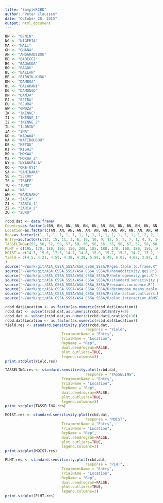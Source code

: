 ```yaml
---
title: "SampleRCBD"
author: "Peter Claussen"
date: "October 28, 2015"
output: html_document
---
```



```r
BN <- "BENIN"
NG <- "NIGERIA"
MA <- "MALI"
GH <- "GHANA"
AN <- "ANGARADEBOU"
BD <- "BADEGGI"
BG <- "BAGAUDA"
BO <- "BAGOU"
BL <- "BALLAH" 
BR <- "BIRNIN-KUDU"
DM <- "DAMBOA"
DL <- "DALABANI"
DG <- "DAMONGO"
DN <- "DANJA"
EJ <- "EJIBA"
EU <- "EJURA"
GW <- "GWOZA"
IK <- "IKENNE"
I1 <- "IKENNE_1"
I2 <- "IKENNE_2"
IL <- "ILORIN"
IA <- "INA"
KD <- "KADAWA"
KA <- "KATIBOUGOU"
KE <- "KETOU"
KI <- "KISHI"
MO <- "MOKWA"
M2 <- "MOKWA_2"
NY <- "NYANKPALA"
OO <- "OKE-OYI"
SA <- "SAMINAKA"
SE <- "SEKOU"
TS <- "TSAFE"
TU <- "TUMU"
WA <- "WA"
WM <- "WAMINAKO"
ZA <- "ZARIA"
Z1 <- "ZARIA_1"
Z2 <- "ZARIA_2"
ZU <- "ZURU"

rcbd.dat <- data.frame(
Country=as.factor(c(BN, BN, BN, BN, BN, BN, BN, BN, BN, BN, BN, BN, BN, BN, BN, BN, BN, BN, BN, BN, BN, BN, BN, BN, BN, BN, BN, BN, BN, BN, BN, BN, BN, BN, BN, BN, BN, BN, BN, BN, BN, BN, BN, BN, BN, BN, BN, BN, BN, BN, BN, BN, BN, BN, BN, BN, BN, BN, BN, BN, BN, BN, BN, BN, NG, NG, NG, NG, NG, NG, NG, NG, NG, NG, NG, NG, NG, NG, NG, NG, NG, NG, NG, NG, NG, NG, NG, NG, NG, NG, NG, NG, NG, NG, NG, NG, NG, NG, NG, NG, NG, NG, NG, NG, NG, NG, NG, NG, NG, NG, NG, NG, NG, NG, NG, NG, NG, NG, NG, NG, NG, NG, NG, NG, NG, NG, NG, NG, NG, NG, NG, NG, NG, NG, NG, NG, NG, NG, NG, NG, NG, NG, NG, NG, NG, NG, NG, NG, NG, NG, NG, NG, NG, NG, NG, NG, NG, NG, NG, NG, NG, NG, NG, NG, NG, NG, NG, NG, NG, NG, NG, NG, NG, NG, NG, NG, NG, NG, NG, NG, NG, NG, NG, NG, NG, NG, NG, NG, NG, NG, NG, NG, BN, BN, BN, BN, BN, BN, BN, BN, BN, BN, BN, BN, BN, BN, BN, BN, BN, BN, BN, BN, BN, BN, BN, BN, BN, BN, BN, BN, BN, BN, BN, BN, BN, BN, BN, BN, BN, BN, BN, BN, BN, BN, BN, BN, BN, BN, BN, BN, BN, BN, BN, BN, BN, BN, BN, BN, BN, BN, BN, BN, BN, BN, BN, BN, NG, NG, NG, NG, NG, NG, NG, NG, NG, NG, NG, NG, NG, NG, NG, NG, NG, NG, NG, NG, NG, NG, NG, NG, NG, NG, NG, NG, NG, NG, NG, NG, NG, NG, NG, NG, NG, NG, NG, NG, NG, NG, NG, NG, NG, NG, NG, NG, NG, NG, NG, NG, NG, NG, NG, NG, NG, NG, NG, NG, NG, NG, NG, NG, NG, NG, NG, NG, NG, NG, NG, NG, NG, NG, NG, NG, NG, NG, NG, NG, NG, NG, NG, NG, NG, NG, NG, NG, NG, NG, NG, NG, NG, NG, NG, NG, NG, NG, NG, NG, NG, NG, NG, NG, NG, NG, NG, NG, NG, NG, NG, NG, NG, NG, NG, NG, NG, NG, NG, NG, NG, NG, NG, NG, NG, NG, NG, NG, NG, NG, NG, NG, NG, NG, NG, NG, NG, NG, NG, NG, NG, NG, NG, NG, NG, NG, NG, NG, NG, NG, NG, NG, NG, NG, NG, NG, NG, NG, NG, NG, NG, NG, NG, NG, NG, NG, NG, NG, NG, NG, NG, NG, NG, NG, NG, NG, NG, NG, NG, NG, NG, NG, NG, NG, NG, NG, NG, NG, NG, NG, NG, NG, MA, MA, MA, MA, MA, MA, MA, MA, MA, MA, MA, MA, MA, MA, MA, MA, MA, MA, MA, MA, MA, MA, MA, MA, MA, MA, MA, MA, MA, MA, MA, MA, MA, MA, MA, MA, MA, MA, MA, MA, MA, MA, MA, MA, MA, MA, MA, MA, MA, MA, MA, MA, MA, MA, MA, MA, MA, MA, MA, MA, MA, MA, MA, MA, GH, GH, GH, GH, GH, GH, GH, GH, GH, GH, GH, GH, GH, GH, GH, GH, GH, GH, GH, GH, GH, GH, GH, GH, GH, GH, GH, GH, GH, GH, GH, GH, GH, GH, GH, GH, GH, GH, GH, GH, GH, GH, GH, GH, GH, GH, GH, GH, GH, GH, GH, GH, GH, GH, GH, GH, GH, GH, GH, GH, GH, GH, GH, GH, NG, NG, NG, NG, NG, NG, NG, NG, NG, NG, NG, NG, NG, NG, NG, NG, NG, NG, NG, NG, NG, NG, NG, NG, NG, NG, NG, NG, NG, NG, NG, NG, NG, NG, NG, NG, NG, NG, NG, NG, NG, NG, NG, NG, NG, NG, NG, NG, NG, NG, NG, NG, NG, NG, NG, NG, NG, NG, NG, NG, NG, NG, NG, NG, NG, NG, NG, NG, NG, NG, NG, NG, NG, NG, NG, NG, NG, NG, NG, NG, NG, NG, NG, NG, NG, NG, NG, NG, NG, NG, NG, NG, NG, NG, NG, NG, NG, NG, NG, NG, NG, NG, NG, NG, NG, NG, NG, NG, NG, NG, NG, NG, NG, NG, NG, NG, NG, NG, NG, NG, NG, NG, NG, NG, NG, NG, NG, NG, GH, GH, GH, GH, GH, GH, GH, GH, GH, GH, GH, GH, GH, GH, GH, GH, GH, GH, GH, GH, GH, GH, GH, GH, GH, GH, GH, GH, GH, GH, GH, GH, GH, GH, GH, GH, GH, GH, GH, GH, GH, GH, GH, GH, GH, GH, GH, GH, GH, GH, GH, GH, GH, GH, GH, GH, GH, GH, GH, GH, GH, GH, GH, GH, NG, NG, NG, NG, NG, NG, NG, NG, NG, NG, NG, NG, NG, NG, NG, NG, NG, NG, NG, NG, NG, NG, NG, NG, NG, NG, NG, NG, NG, NG, NG, NG, NG, NG, NG, NG, NG, NG, NG, NG, NG, NG, NG, NG, NG, NG, NG, NG, NG, NG, NG, NG, NG, NG, NG, NG, NG, NG, NG, NG, NG, NG, NG, NG, NG, NG, NG, NG, NG, NG, NG, NG, NG, NG, NG, NG, NG, NG, NG, NG, NG, NG, NG, NG, NG, NG, NG, NG, NG, NG, NG, NG, NG, NG, NG, NG, NG, NG, NG, NG, NG, NG, NG, NG, NG, NG, NG, NG, NG, NG, NG, NG, NG, NG, NG, NG, NG, NG, NG, NG, NG, NG, NG, NG, NG, NG, NG, NG, NG, NG, NG, NG, NG, NG, NG, NG, NG, NG, NG, NG, NG, NG, NG, NG, NG, NG, NG, NG, NG, NG, NG, NG, NG, NG, NG, NG, NG, NG, NG, NG, NG, NG, NG, NG, NG, NG, NG, NG, NG, NG, NG, NG, NG, NG, NG, NG, NG, NG, NG, NG, NG, NG, NG, NG, NG, NG, NG, NG, NG, NG, NG, NG, NG, NG, NG, NG, NG, NG, NG, NG, NG, NG, NG, NG, NG, NG, NG, NG, NG, NG, NG, NG, NG, NG, NG, NG, NG, NG, NG, NG, NG, NG, NG, NG, NG, NG, NG, NG, NG, NG, NG, NG, NG, NG, NG, NG, NG, NG, NG, NG, NG, NG, NG, NG, NG, NG, NG, NG, NG, NG, NG, NG, NG, NG, NG, NG, NG, NG, NG, NG, NG, NG, NG, NG, NG, NG, NG, NG, NG, NG, NG, NG, NG, NG, NG, NG, NG, NG, NG, NG, NG, NG, NG, NG, NG, NG, NG, NG, NG, NG, NG, NG, NG, NG, NG, NG, NG, NG, NG, NG, NG, NG, NG, NG, NG, NG, NG, NG, NG, NG, NG, NG, NG, NG, NG, NG, NG, NG, NG, NG, BN, BN, BN, BN, BN, BN, BN, BN, BN, BN, BN, BN, BN, BN, BN, BN, BN, BN, BN, BN, BN, BN, BN, BN, BN, BN, BN, BN, BN, BN, BN, BN, BN, BN, BN, BN, BN, BN, BN, BN, BN, BN, BN, BN, BN, BN, BN, BN, BN, BN, BN, BN, BN, BN, BN, BN, BN, BN, BN, BN, BN, BN, BN, BN, NG, NG, NG, NG, NG, NG, NG, NG, NG, NG, NG, NG, NG, NG, NG, NG, NG, NG, NG, NG, NG, NG, NG, NG, NG, NG, NG, NG, NG, NG, NG, NG, NG, NG, NG, NG, NG, NG, NG, NG, NG, NG, NG, NG, NG, NG, NG, NG, NG, NG, NG, NG, NG, NG, NG, NG, NG, NG, NG, NG, NG, NG, NG, NG, MA, MA, MA, MA, MA, MA, MA, MA, MA, MA, MA, MA, MA, MA, MA, MA, MA, MA, MA, MA, MA, MA, MA, MA, MA, MA, MA, MA, MA, MA, MA, MA, MA, MA, MA, MA, MA, MA, MA, MA, MA, MA, MA, MA, MA, MA, MA, MA, MA, MA, MA, MA, MA, MA, MA, MA, MA, MA, MA, MA, MA, MA, MA, MA, BN, BN, BN, BN, BN, BN, BN, BN, BN, BN, BN, BN, BN, BN, BN, BN, BN, BN, BN, BN, BN, BN, BN, BN, BN, BN, BN, BN, BN, BN, BN, BN, BN, BN, BN, BN, BN, BN, BN, BN, BN, BN, BN, BN, BN, BN, BN, BN, BN, BN, BN, BN, BN, BN, BN, BN, BN, BN, BN, BN, BN, BN, BN, BN, NG, NG, NG, NG, NG, NG, NG, NG, NG, NG, NG, NG, NG, NG, NG, NG, NG, NG, NG, NG, NG, NG, NG, NG, NG, NG, NG, NG, NG, NG, NG, NG, NG, NG, NG, NG, NG, NG, NG, NG, NG, NG, NG, NG, NG, NG, NG, NG, NG, NG, NG, NG, NG, NG, NG, NG, NG, NG, NG, NG, NG, NG, NG, NG, NG, NG, NG, NG, NG, NG, NG, NG, NG, NG, NG, NG, NG, NG, NG, NG, NG, NG, NG, NG, NG, NG, NG, NG, NG, NG, NG, NG, NG, NG, NG, NG, NG, NG, NG, NG, NG, NG, NG, NG, NG, NG, NG, NG, NG, NG, NG, NG, NG, NG, NG, NG, NG, NG, NG, NG, NG, NG, NG, NG, NG, NG, NG, NG, NG, NG, NG, NG, NG, NG, NG, NG, NG, NG, NG, NG, NG, NG, NG, NG, NG, NG, NG, NG, NG, NG, NG, NG, NG, NG, NG, NG, NG, NG, NG, NG, NG, NG, NG, NG, NG, NG, NG, NG, NG, NG, NG, NG, NG, NG, NG, NG, NG, NG, NG, NG, NG, NG, NG, NG, NG, NG, NG, NG, NG, NG, NG, NG, GH, GH, GH, GH, GH, GH, GH, GH, GH, GH, GH, GH, GH, GH, GH, GH, GH, GH, GH, GH, GH, GH, GH, GH, GH, GH, GH, GH, GH, GH, GH, GH, GH, GH, GH, GH, GH, GH, GH, GH, GH, GH, GH, GH, GH, GH, GH, GH, GH, GH, GH, GH, GH, GH, GH, GH, GH, GH, GH, GH, GH, GH, GH, GH, NG, NG, NG, NG, NG, NG, NG, NG, NG, NG, NG, NG, NG, NG, NG, NG, NG, NG, NG, NG, NG, NG, NG, NG, NG, NG, NG, NG, NG, NG, NG, NG, NG, NG, NG, NG, NG, NG, NG, NG, NG, NG, NG, NG, NG, NG, NG, NG, NG, NG, NG, NG, NG, NG, NG, NG, NG, NG, NG, NG, NG, NG, NG, NG, NG, NG, NG, NG, NG, NG, NG, NG, NG, NG, NG, NG, NG, NG, NG, NG, NG, NG, NG, NG, NG, NG, NG, NG, NG, NG, NG, NG, NG, NG, NG, NG, NG, NG, NG, NG, NG, NG, NG, NG, NG, NG, NG, NG, NG, NG, NG, NG, NG, NG, NG, NG, NG, NG, NG, NG, NG, NG, NG, NG, NG, NG, NG, NG, BN, BN, BN, BN, BN, BN, BN, BN, BN, BN, BN, BN, BN, BN, BN, BN, BN, BN, BN, BN, BN, BN, BN, BN, BN, BN, BN, BN, BN, BN, BN, BN, BN, BN, BN, BN, BN, BN, BN, BN, BN, BN, BN, BN, BN, BN, BN, BN, BN, BN, BN, BN, BN, BN, BN, BN, BN, BN, BN, BN, BN, BN, BN, BN, NG, NG, NG, NG, NG, NG, NG, NG, NG, NG, NG, NG, NG, NG, NG, NG, NG, NG, NG, NG, NG, NG, NG, NG, NG, NG, NG, NG, NG, NG, NG, NG, NG, NG, NG, NG, NG, NG, NG, NG, NG, NG, NG, NG, NG, NG, NG, NG, NG, NG, NG, NG, NG, NG, NG, NG, NG, NG, NG, NG, NG, NG, NG, NG, GH, GH, GH, GH, GH, GH, GH, GH, GH, GH, GH, GH, GH, GH, GH, GH, GH, GH, GH, GH, GH, GH, GH, GH, GH, GH, GH, GH, GH, GH, GH, GH, GH, GH, GH, GH, GH, GH, GH, GH, GH, GH, GH, GH, GH, GH, GH, GH, GH, GH, GH, GH, GH, GH, GH, GH, GH, GH, GH, GH, GH, GH, GH, GH, GH, GH, GH, GH, GH, GH, GH, GH, GH, GH, GH, GH, GH, GH, GH, GH, GH, GH, GH, GH, GH, GH, GH, GH, GH, GH, GH, GH, GH, GH, GH, GH, GH, GH, GH, GH, GH, GH, GH, GH, GH, GH, GH, GH, GH, GH, GH, GH, GH, GH, GH, GH, GH, GH, GH, GH, GH, GH, GH, GH, GH, GH, GH, GH, NG, NG, NG, NG, NG, NG, NG, NG, NG, NG, NG, NG, NG, NG, NG, NG, NG, NG, NG, NG, NG, NG, NG, NG, NG, NG, NG, NG, NG, NG, NG, NG, NG, NG, NG, NG, NG, NG, NG, NG, NG, NG, NG, NG, NG, NG, NG, NG, NG, NG, NG, NG, NG, NG, NG, NG, NG, NG, NG, NG, NG, NG, NG, NG, NG, NG, NG, NG, NG, NG, NG, NG, NG, NG, NG, NG, NG, NG, NG, NG, NG, NG, NG, NG, NG, NG, NG, NG, NG, NG, NG, NG, NG, NG, NG, NG, NG, NG, NG, NG, NG, NG, NG, NG, NG, NG, NG, NG, NG, NG, NG, NG, NG, NG, NG, NG, NG, NG, NG, NG, NG, NG, NG, NG, NG, NG, NG, NG, NG, NG, NG, NG, NG, NG, NG, NG, NG, NG, NG, NG, NG, NG, NG, NG, NG, NG, NG, NG, NG, NG, NG, NG, NG, NG, NG, NG, NG, NG, NG, NG, NG, NG, NG, NG, NG, NG, NG, NG, NG, NG, NG, NG, NG, NG, NG, NG, NG, NG, NG, NG, NG, NG, NG, NG, NG, NG, NG, NG, NG, NG, NG, NG, NG, NG, NG, NG, NG, NG, NG, NG, NG, NG, NG, NG, NG, NG, NG, NG, NG, NG, NG, NG, NG, NG, NG, NG, NG, NG, NG, NG, NG, NG, NG, NG, NG, NG, NG, NG, NG, NG, NG, NG, NG, NG, NG, NG, NG, NG, NG, NG, NG, NG, NG, NG, NG, NG, NG, NG, NG, NG, NG, NG, NG, NG, NG, NG, NG, NG, NG, NG, NG, NG, NG, NG, NG, NG, NG, NG, NG, NG, NG, NG, NG, NG, NG, NG, NG, NG, NG, NG, NG, NG, NG, NG, NG, NG, NG, NG, NG, NG, NG, NG, NG, NG, NG, NG, NG, NG, NG, NG, NG, NG, NG, NG, NG, NG, NG, NG, NG, NG, NG, NG, NG, NG, NG, NG, NG, NG, NG, NG)),
Location=as.factor(c(AN, AN, AN, AN, AN, AN, AN, AN, AN, AN, AN, AN, AN, AN, AN, AN, AN, AN, AN, AN, AN, AN, AN, AN, AN, AN, AN, AN, AN, AN, AN, AN, AN, AN, AN, AN, AN, AN, AN, AN, AN, AN, AN, AN, AN, AN, AN, AN, AN, AN, AN, AN, AN, AN, AN, AN, AN, AN, AN, AN, AN, AN, AN, AN, BD, BD, BD, BD, BD, BD, BD, BD, BD, BD, BD, BD, BD, BD, BD, BD, BD, BD, BD, BD, BD, BD, BD, BD, BD, BD, BD, BD, BD, BD, BD, BD, BD, BD, BD, BD, BD, BD, BD, BD, BD, BD, BD, BD, BD, BD, BD, BD, BD, BD, BD, BD, BD, BD, BD, BD, BD, BD, BD, BD, BD, BD, BD, BD, BG, BG, BG, BG, BG, BG, BG, BG, BG, BG, BG, BG, BG, BG, BG, BG, BG, BG, BG, BG, BG, BG, BG, BG, BG, BG, BG, BG, BG, BG, BG, BG, BG, BG, BG, BG, BG, BG, BG, BG, BG, BG, BG, BG, BG, BG, BG, BG, BG, BG, BG, BG, BG, BG, BG, BG, BG, BG, BG, BG, BG, BG, BG, BG, BO, BO, BO, BO, BO, BO, BO, BO, BO, BO, BO, BO, BO, BO, BO, BO, BO, BO, BO, BO, BO, BO, BO, BO, BO, BO, BO, BO, BO, BO, BO, BO, BO, BO, BO, BO, BO, BO, BO, BO, BO, BO, BO, BO, BO, BO, BO, BO, BO, BO, BO, BO, BO, BO, BO, BO, BO, BO, BO, BO, BO, BO, BO, BO, BL, BL, BL, BL, BL, BL, BL, BL, BL, BL, BL, BL, BL, BL, BL, BL, BL, BL, BL, BL, BL, BL, BL, BL, BL, BL, BL, BL, BL, BL, BL, BL, BL, BL, BL, BL, BL, BL, BL, BL, BL, BL, BL, BL, BL, BL, BL, BL, BL, BL, BL, BL, BL, BL, BL, BL, BL, BL, BL, BL, BL, BL, BL, BL, BR, BR, BR, BR, BR, BR, BR, BR, BR, BR, BR, BR, BR, BR, BR, BR, BR, BR, BR, BR, BR, BR, BR, BR, BR, BR, BR, BR, BR, BR, BR, BR, BR, BR, BR, BR, BR, BR, BR, BR, BR, BR, BR, BR, BR, BR, BR, BR, BR, BR, BR, BR, BR, BR, BR, BR, BR, BR, BR, BR, BR, BR, BR, BR, DM, DM, DM, DM, DM, DM, DM, DM, DM, DM, DM, DM, DM, DM, DM, DM, DM, DM, DM, DM, DM, DM, DM, DM, DM, DM, DM, DM, DM, DM, DM, DM, DM, DM, DM, DM, DM, DM, DM, DM, DM, DM, DM, DM, DM, DM, DM, DM, DM, DM, DM, DM, DM, DM, DM, DM, DM, DM, DM, DM, DM, DM, DM, DM, DL, DL, DL, DL, DL, DL, DL, DL, DL, DL, DL, DL, DL, DL, DL, DL, DL, DL, DL, DL, DL, DL, DL, DL, DL, DL, DL, DL, DL, DL, DL, DL, DL, DL, DL, DL, DL, DL, DL, DL, DL, DL, DL, DL, DL, DL, DL, DL, DL, DL, DL, DL, DL, DL, DL, DL, DL, DL, DL, DL, DL, DL, DL, DL, DG, DG, DG, DG, DG, DG, DG, DG, DG, DG, DG, DG, DG, DG, DG, DG, DG, DG, DG, DG, DG, DG, DG, DG, DG, DG, DG, DG, DG, DG, DG, DG, DG, DG, DG, DG, DG, DG, DG, DG, DG, DG, DG, DG, DG, DG, DG, DG, DG, DG, DG, DG, DG, DG, DG, DG, DG, DG, DG, DG, DG, DG, DG, DG, DN, DN, DN, DN, DN, DN, DN, DN, DN, DN, DN, DN, DN, DN, DN, DN, DN, DN, DN, DN, DN, DN, DN, DN, DN, DN, DN, DN, DN, DN, DN, DN, DN, DN, DN, DN, DN, DN, DN, DN, DN, DN, DN, DN, DN, DN, DN, DN, DN, DN, DN, DN, DN, DN, DN, DN, DN, DN, DN, DN, DN, DN, DN, DN, EJ, EJ, EJ, EJ, EJ, EJ, EJ, EJ, EJ, EJ, EJ, EJ, EJ, EJ, EJ, EJ, EJ, EJ, EJ, EJ, EJ, EJ, EJ, EJ, EJ, EJ, EJ, EJ, EJ, EJ, EJ, EJ, EJ, EJ, EJ, EJ, EJ, EJ, EJ, EJ, EJ, EJ, EJ, EJ, EJ, EJ, EJ, EJ, EJ, EJ, EJ, EJ, EJ, EJ, EJ, EJ, EJ, EJ, EJ, EJ, EJ, EJ, EJ, EJ, EU, EU, EU, EU, EU, EU, EU, EU, EU, EU, EU, EU, EU, EU, EU, EU, EU, EU, EU, EU, EU, EU, EU, EU, EU, EU, EU, EU, EU, EU, EU, EU, EU, EU, EU, EU, EU, EU, EU, EU, EU, EU, EU, EU, EU, EU, EU, EU, EU, EU, EU, EU, EU, EU, EU, EU, EU, EU, EU, EU, EU, EU, EU, EU, GW, GW, GW, GW, GW, GW, GW, GW, GW, GW, GW, GW, GW, GW, GW, GW, GW, GW, GW, GW, GW, GW, GW, GW, GW, GW, GW, GW, GW, GW, GW, GW, GW, GW, GW, GW, GW, GW, GW, GW, GW, GW, GW, GW, GW, GW, GW, GW, GW, GW, GW, GW, GW, GW, GW, GW, GW, GW, GW, GW, GW, GW, GW, GW, IK, IK, IK, IK, IK, IK, IK, IK, IK, IK, IK, IK, IK, IK, IK, IK, IK, IK, IK, IK, IK, IK, IK, IK, IK, IK, IK, IK, IK, IK, IK, IK, IK, IK, IK, IK, IK, IK, IK, IK, IK, IK, IK, IK, IK, IK, IK, IK, IK, IK, IK, IK, IK, IK, IK, IK, IK, IK, IK, IK, IK, IK, IK, IK, I1, I1, I1, I1, I1, I1, I1, I1, I1, I1, I1, I1, I1, I1, I1, I1, I1, I1, I1, I1, I1, I1, I1, I1, I1, I1, I1, I1, I1, I1, I1, I1, I1, I1, I1, I1, I1, I1, I1, I1, I1, I1, I1, I1, I1, I1, I1, I1, I1, I1, I1, I1, I1, I1, I1, I1, I1, I1, I1, I1, I1, I1, I1, I1, I2, I2, I2, I2, I2, I2, I2, I2, I2, I2, I2, I2, I2, I2, I2, I2, I2, I2, I2, I2, I2, I2, I2, I2, I2, I2, I2, I2, I2, I2, I2, I2, I2, I2, I2, I2, I2, I2, I2, I2, I2, I2, I2, I2, I2, I2, I2, I2, I2, I2, I2, I2, I2, I2, I2, I2, I2, I2, I2, I2, I2, I2, I2, I2, IL, IL, IL, IL, IL, IL, IL, IL, IL, IL, IL, IL, IL, IL, IL, IL, IL, IL, IL, IL, IL, IL, IL, IL, IL, IL, IL, IL, IL, IL, IL, IL, IL, IL, IL, IL, IL, IL, IL, IL, IL, IL, IL, IL, IL, IL, IL, IL, IL, IL, IL, IL, IL, IL, IL, IL, IL, IL, IL, IL, IL, IL, IL, IL, IA, IA, IA, IA, IA, IA, IA, IA, IA, IA, IA, IA, IA, IA, IA, IA, IA, IA, IA, IA, IA, IA, IA, IA, IA, IA, IA, IA, IA, IA, IA, IA, IA, IA, IA, IA, IA, IA, IA, IA, IA, IA, IA, IA, IA, IA, IA, IA, IA, IA, IA, IA, IA, IA, IA, IA, IA, IA, IA, IA, IA, IA, IA, IA, KD, KD, KD, KD, KD, KD, KD, KD, KD, KD, KD, KD, KD, KD, KD, KD, KD, KD, KD, KD, KD, KD, KD, KD, KD, KD, KD, KD, KD, KD, KD, KD, KD, KD, KD, KD, KD, KD, KD, KD, KD, KD, KD, KD, KD, KD, KD, KD, KD, KD, KD, KD, KD, KD, KD, KD, KD, KD, KD, KD, KD, KD, KD, KD, KA, KA, KA, KA, KA, KA, KA, KA, KA, KA, KA, KA, KA, KA, KA, KA, KA, KA, KA, KA, KA, KA, KA, KA, KA, KA, KA, KA, KA, KA, KA, KA, KA, KA, KA, KA, KA, KA, KA, KA, KA, KA, KA, KA, KA, KA, KA, KA, KA, KA, KA, KA, KA, KA, KA, KA, KA, KA, KA, KA, KA, KA, KA, KA, KE, KE, KE, KE, KE, KE, KE, KE, KE, KE, KE, KE, KE, KE, KE, KE, KE, KE, KE, KE, KE, KE, KE, KE, KE, KE, KE, KE, KE, KE, KE, KE, KE, KE, KE, KE, KE, KE, KE, KE, KE, KE, KE, KE, KE, KE, KE, KE, KE, KE, KE, KE, KE, KE, KE, KE, KE, KE, KE, KE, KE, KE, KE, KE, KI, KI, KI, KI, KI, KI, KI, KI, KI, KI, KI, KI, KI, KI, KI, KI, KI, KI, KI, KI, KI, KI, KI, KI, KI, KI, KI, KI, KI, KI, KI, KI, KI, KI, KI, KI, KI, KI, KI, KI, KI, KI, KI, KI, KI, KI, KI, KI, KI, KI, KI, KI, KI, KI, KI, KI, KI, KI, KI, KI, KI, KI, KI, KI, MO, MO, MO, MO, MO, MO, MO, MO, MO, MO, MO, MO, MO, MO, MO, MO, MO, MO, MO, MO, MO, MO, MO, MO, MO, MO, MO, MO, MO, MO, MO, MO, MO, MO, MO, MO, MO, MO, MO, MO, MO, MO, MO, MO, MO, MO, MO, MO, MO, MO, MO, MO, MO, MO, MO, MO, MO, MO, MO, MO, MO, MO, MO, MO, M2, M2, M2, M2, M2, M2, M2, M2, M2, M2, M2, M2, M2, M2, M2, M2, M2, M2, M2, M2, M2, M2, M2, M2, M2, M2, M2, M2, M2, M2, M2, M2, M2, M2, M2, M2, M2, M2, M2, M2, M2, M2, M2, M2, M2, M2, M2, M2, M2, M2, M2, M2, M2, M2, M2, M2, M2, M2, M2, M2, M2, M2, M2, M2, NY, NY, NY, NY, NY, NY, NY, NY, NY, NY, NY, NY, NY, NY, NY, NY, NY, NY, NY, NY, NY, NY, NY, NY, NY, NY, NY, NY, NY, NY, NY, NY, NY, NY, NY, NY, NY, NY, NY, NY, NY, NY, NY, NY, NY, NY, NY, NY, NY, NY, NY, NY, NY, NY, NY, NY, NY, NY, NY, NY, NY, NY, NY, NY, OO, OO, OO, OO, OO, OO, OO, OO, OO, OO, OO, OO, OO, OO, OO, OO, OO, OO, OO, OO, OO, OO, OO, OO, OO, OO, OO, OO, OO, OO, OO, OO, OO, OO, OO, OO, OO, OO, OO, OO, OO, OO, OO, OO, OO, OO, OO, OO, OO, OO, OO, OO, OO, OO, OO, OO, OO, OO, OO, OO, OO, OO, OO, OO, SA, SA, SA, SA, SA, SA, SA, SA, SA, SA, SA, SA, SA, SA, SA, SA, SA, SA, SA, SA, SA, SA, SA, SA, SA, SA, SA, SA, SA, SA, SA, SA, SA, SA, SA, SA, SA, SA, SA, SA, SA, SA, SA, SA, SA, SA, SA, SA, SA, SA, SA, SA, SA, SA, SA, SA, SA, SA, SA, SA, SA, SA, SA, SA, SE, SE, SE, SE, SE, SE, SE, SE, SE, SE, SE, SE, SE, SE, SE, SE, SE, SE, SE, SE, SE, SE, SE, SE, SE, SE, SE, SE, SE, SE, SE, SE, SE, SE, SE, SE, SE, SE, SE, SE, SE, SE, SE, SE, SE, SE, SE, SE, SE, SE, SE, SE, SE, SE, SE, SE, SE, SE, SE, SE, SE, SE, SE, SE, TS, TS, TS, TS, TS, TS, TS, TS, TS, TS, TS, TS, TS, TS, TS, TS, TS, TS, TS, TS, TS, TS, TS, TS, TS, TS, TS, TS, TS, TS, TS, TS, TS, TS, TS, TS, TS, TS, TS, TS, TS, TS, TS, TS, TS, TS, TS, TS, TS, TS, TS, TS, TS, TS, TS, TS, TS, TS, TS, TS, TS, TS, TS, TS, TU, TU, TU, TU, TU, TU, TU, TU, TU, TU, TU, TU, TU, TU, TU, TU, TU, TU, TU, TU, TU, TU, TU, TU, TU, TU, TU, TU, TU, TU, TU, TU, TU, TU, TU, TU, TU, TU, TU, TU, TU, TU, TU, TU, TU, TU, TU, TU, TU, TU, TU, TU, TU, TU, TU, TU, TU, TU, TU, TU, TU, TU, TU, TU, WA, WA, WA, WA, WA, WA, WA, WA, WA, WA, WA, WA, WA, WA, WA, WA, WA, WA, WA, WA, WA, WA, WA, WA, WA, WA, WA, WA, WA, WA, WA, WA, WA, WA, WA, WA, WA, WA, WA, WA, WA, WA, WA, WA, WA, WA, WA, WA, WA, WA, WA, WA, WA, WA, WA, WA, WA, WA, WA, WA, WA, WA, WA, WA, WM, WM, WM, WM, WM, WM, WM, WM, WM, WM, WM, WM, WM, WM, WM, WM, WM, WM, WM, WM, WM, WM, WM, WM, WM, WM, WM, WM, WM, WM, WM, WM, WM, WM, WM, WM, WM, WM, WM, WM, WM, WM, WM, WM, WM, WM, WM, WM, WM, WM, WM, WM, WM, WM, WM, WM, WM, WM, WM, WM, WM, WM, WM, WM, ZA, ZA, ZA, ZA, ZA, ZA, ZA, ZA, ZA, ZA, ZA, ZA, ZA, ZA, ZA, ZA, ZA, ZA, ZA, ZA, ZA, ZA, ZA, ZA, ZA, ZA, ZA, ZA, ZA, ZA, ZA, ZA, ZA, ZA, ZA, ZA, ZA, ZA, ZA, ZA, ZA, ZA, ZA, ZA, ZA, ZA, ZA, ZA, ZA, ZA, ZA, ZA, ZA, ZA, ZA, ZA, ZA, ZA, ZA, ZA, ZA, ZA, ZA, ZA, Z1, Z1, Z1, Z1, Z1, Z1, Z1, Z1, Z1, Z1, Z1, Z1, Z1, Z1, Z1, Z1, Z1, Z1, Z1, Z1, Z1, Z1, Z1, Z1, Z1, Z1, Z1, Z1, Z1, Z1, Z1, Z1, Z1, Z1, Z1, Z1, Z1, Z1, Z1, Z1, Z1, Z1, Z1, Z1, Z1, Z1, Z1, Z1, Z1, Z1, Z1, Z1, Z1, Z1, Z1, Z1, Z1, Z1, Z1, Z1, Z1, Z1, Z1, Z1, Z2, Z2, Z2, Z2, Z2, Z2, Z2, Z2, Z2, Z2, Z2, Z2, Z2, Z2, Z2, Z2, Z2, Z2, Z2, Z2, Z2, Z2, Z2, Z2, Z2, Z2, Z2, Z2, Z2, Z2, Z2, Z2, Z2, Z2, Z2, Z2, Z2, Z2, Z2, Z2, Z2, Z2, Z2, Z2, Z2, Z2, Z2, Z2, Z2, Z2, Z2, Z2, Z2, Z2, Z2, Z2, Z2, Z2, Z2, Z2, Z2, Z2, Z2, Z2, ZU, ZU, ZU, ZU, ZU, ZU, ZU, ZU, ZU, ZU, ZU, ZU, ZU, ZU, ZU, ZU, ZU, ZU, ZU, ZU, ZU, ZU, ZU, ZU, ZU, ZU, ZU, ZU, ZU, ZU, ZU, ZU, ZU, ZU, ZU, ZU, ZU, ZU, ZU, ZU, ZU, ZU, ZU, ZU, ZU, ZU, ZU, ZU, ZU, ZU, ZU, ZU, ZU, ZU, ZU, ZU, ZU, ZU, ZU, ZU, ZU, ZU, ZU, ZU)),
Rep=as.factor(c(1, 1, 1, 1, 1, 1, 1, 1, 1, 1, 1, 1, 1, 1, 1, 1, 2, 2, 2, 2, 2, 2, 2, 2, 2, 2, 2, 2, 2, 2, 2, 2, 3, 3, 3, 3, 3, 3, 3, 3, 3, 3, 3, 3, 3, 3, 3, 3, 4, 4, 4, 4, 4, 4, 4, 4, 4, 4, 4, 4, 4, 4, 4, 4, 1, 1, 1, 1, 1, 1, 1, 1, 1, 1, 1, 1, 1, 1, 1, 1, 2, 2, 2, 2, 2, 2, 2, 2, 2, 2, 2, 2, 2, 2, 2, 2, 3, 3, 3, 3, 3, 3, 3, 3, 3, 3, 3, 3, 3, 3, 3, 3, 4, 4, 4, 4, 4, 4, 4, 4, 4, 4, 4, 4, 4, 4, 4, 4, 1, 1, 1, 1, 1, 1, 1, 1, 1, 1, 1, 1, 1, 1, 1, 1, 2, 2, 2, 2, 2, 2, 2, 2, 2, 2, 2, 2, 2, 2, 2, 2, 3, 3, 3, 3, 3, 3, 3, 3, 3, 3, 3, 3, 3, 3, 3, 3, 4, 4, 4, 4, 4, 4, 4, 4, 4, 4, 4, 4, 4, 4, 4, 4, 1, 1, 1, 1, 1, 1, 1, 1, 1, 1, 1, 1, 1, 1, 1, 1, 2, 2, 2, 2, 2, 2, 2, 2, 2, 2, 2, 2, 2, 2, 2, 2, 3, 3, 3, 3, 3, 3, 3, 3, 3, 3, 3, 3, 3, 3, 3, 3, 4, 4, 4, 4, 4, 4, 4, 4, 4, 4, 4, 4, 4, 4, 4, 4, 1, 1, 1, 1, 1, 1, 1, 1, 1, 1, 1, 1, 1, 1, 1, 1, 2, 2, 2, 2, 2, 2, 2, 2, 2, 2, 2, 2, 2, 2, 2, 2, 3, 3, 3, 3, 3, 3, 3, 3, 3, 3, 3, 3, 3, 3, 3, 3, 4, 4, 4, 4, 4, 4, 4, 4, 4, 4, 4, 4, 4, 4, 4, 4, 1, 1, 1, 1, 1, 1, 1, 1, 1, 1, 1, 1, 1, 1, 1, 1, 2, 2, 2, 2, 2, 2, 2, 2, 2, 2, 2, 2, 2, 2, 2, 2, 3, 3, 3, 3, 3, 3, 3, 3, 3, 3, 3, 3, 3, 3, 3, 3, 4, 4, 4, 4, 4, 4, 4, 4, 4, 4, 4, 4, 4, 4, 4, 4, 1, 1, 1, 1, 1, 1, 1, 1, 1, 1, 1, 1, 1, 1, 1, 1, 2, 2, 2, 2, 2, 2, 2, 2, 2, 2, 2, 2, 2, 2, 2, 2, 3, 3, 3, 3, 3, 3, 3, 3, 3, 3, 3, 3, 3, 3, 3, 3, 4, 4, 4, 4, 4, 4, 4, 4, 4, 4, 4, 4, 4, 4, 4, 4, 1, 1, 1, 1, 1, 1, 1, 1, 1, 1, 1, 1, 1, 1, 1, 1, 2, 2, 2, 2, 2, 2, 2, 2, 2, 2, 2, 2, 2, 2, 2, 2, 3, 3, 3, 3, 3, 3, 3, 3, 3, 3, 3, 3, 3, 3, 3, 3, 4, 4, 4, 4, 4, 4, 4, 4, 4, 4, 4, 4, 4, 4, 4, 4, 1, 1, 1, 1, 1, 1, 1, 1, 1, 1, 1, 1, 1, 1, 1, 1, 2, 2, 2, 2, 2, 2, 2, 2, 2, 2, 2, 2, 2, 2, 2, 2, 3, 3, 3, 3, 3, 3, 3, 3, 3, 3, 3, 3, 3, 3, 3, 3, 4, 4, 4, 4, 4, 4, 4, 4, 4, 4, 4, 4, 4, 4, 4, 4, 1, 1, 1, 1, 1, 1, 1, 1, 1, 1, 1, 1, 1, 1, 1, 1, 2, 2, 2, 2, 2, 2, 2, 2, 2, 2, 2, 2, 2, 2, 2, 2, 3, 3, 3, 3, 3, 3, 3, 3, 3, 3, 3, 3, 3, 3, 3, 3, 4, 4, 4, 4, 4, 4, 4, 4, 4, 4, 4, 4, 4, 4, 4, 4, 1, 1, 1, 1, 1, 1, 1, 1, 1, 1, 1, 1, 1, 1, 1, 1, 2, 2, 2, 2, 2, 2, 2, 2, 2, 2, 2, 2, 2, 2, 2, 2, 3, 3, 3, 3, 3, 3, 3, 3, 3, 3, 3, 3, 3, 3, 3, 3, 4, 4, 4, 4, 4, 4, 4, 4, 4, 4, 4, 4, 4, 4, 4, 4, 1, 1, 1, 1, 1, 1, 1, 1, 1, 1, 1, 1, 1, 1, 1, 1, 2, 2, 2, 2, 2, 2, 2, 2, 2, 2, 2, 2, 2, 2, 2, 2, 3, 3, 3, 3, 3, 3, 3, 3, 3, 3, 3, 3, 3, 3, 3, 3, 4, 4, 4, 4, 4, 4, 4, 4, 4, 4, 4, 4, 4, 4, 4, 4, 1, 1, 1, 1, 1, 1, 1, 1, 1, 1, 1, 1, 1, 1, 1, 1, 2, 2, 2, 2, 2, 2, 2, 2, 2, 2, 2, 2, 2, 2, 2, 2, 3, 3, 3, 3, 3, 3, 3, 3, 3, 3, 3, 3, 3, 3, 3, 3, 4, 4, 4, 4, 4, 4, 4, 4, 4, 4, 4, 4, 4, 4, 4, 4, 1, 1, 1, 1, 1, 1, 1, 1, 1, 1, 1, 1, 1, 1, 1, 1, 2, 2, 2, 2, 2, 2, 2, 2, 2, 2, 2, 2, 2, 2, 2, 2, 3, 3, 3, 3, 3, 3, 3, 3, 3, 3, 3, 3, 3, 3, 3, 3, 4, 4, 4, 4, 4, 4, 4, 4, 4, 4, 4, 4, 4, 4, 4, 4, 1, 1, 1, 1, 1, 1, 1, 1, 1, 1, 1, 1, 1, 1, 1, 1, 2, 2, 2, 2, 2, 2, 2, 2, 2, 2, 2, 2, 2, 2, 2, 2, 3, 3, 3, 3, 3, 3, 3, 3, 3, 3, 3, 3, 3, 3, 3, 3, 4, 4, 4, 4, 4, 4, 4, 4, 4, 4, 4, 4, 4, 4, 4, 4, 1, 1, 1, 1, 1, 1, 1, 1, 1, 1, 1, 1, 1, 1, 1, 1, 2, 2, 2, 2, 2, 2, 2, 2, 2, 2, 2, 2, 2, 2, 2, 2, 3, 3, 3, 3, 3, 3, 3, 3, 3, 3, 3, 3, 3, 3, 3, 3, 4, 4, 4, 4, 4, 4, 4, 4, 4, 4, 4, 4, 4, 4, 4, 4, 1, 1, 1, 1, 1, 1, 1, 1, 1, 1, 1, 1, 1, 1, 1, 1, 2, 2, 2, 2, 2, 2, 2, 2, 2, 2, 2, 2, 2, 2, 2, 2, 3, 3, 3, 3, 3, 3, 3, 3, 3, 3, 3, 3, 3, 3, 3, 3, 4, 4, 4, 4, 4, 4, 4, 4, 4, 4, 4, 4, 4, 4, 4, 4, 1, 1, 1, 1, 1, 1, 1, 1, 1, 1, 1, 1, 1, 1, 1, 1, 2, 2, 2, 2, 2, 2, 2, 2, 2, 2, 2, 2, 2, 2, 2, 2, 3, 3, 3, 3, 3, 3, 3, 3, 3, 3, 3, 3, 3, 3, 3, 3, 4, 4, 4, 4, 4, 4, 4, 4, 4, 4, 4, 4, 4, 4, 4, 4, 1, 1, 1, 1, 1, 1, 1, 1, 1, 1, 1, 1, 1, 1, 1, 1, 2, 2, 2, 2, 2, 2, 2, 2, 2, 2, 2, 2, 2, 2, 2, 2, 3, 3, 3, 3, 3, 3, 3, 3, 3, 3, 3, 3, 3, 3, 3, 3, 4, 4, 4, 4, 4, 4, 4, 4, 4, 4, 4, 4, 4, 4, 4, 4, 1, 1, 1, 1, 1, 1, 1, 1, 1, 1, 1, 1, 1, 1, 1, 1, 2, 2, 2, 2, 2, 2, 2, 2, 2, 2, 2, 2, 2, 2, 2, 2, 3, 3, 3, 3, 3, 3, 3, 3, 3, 3, 3, 3, 3, 3, 3, 3, 4, 4, 4, 4, 4, 4, 4, 4, 4, 4, 4, 4, 4, 4, 4, 4, 1, 1, 1, 1, 1, 1, 1, 1, 1, 1, 1, 1, 1, 1, 1, 1, 2, 2, 2, 2, 2, 2, 2, 2, 2, 2, 2, 2, 2, 2, 2, 2, 3, 3, 3, 3, 3, 3, 3, 3, 3, 3, 3, 3, 3, 3, 3, 3, 4, 4, 4, 4, 4, 4, 4, 4, 4, 4, 4, 4, 4, 4, 4, 4, 1, 1, 1, 1, 1, 1, 1, 1, 1, 1, 1, 1, 1, 1, 1, 1, 2, 2, 2, 2, 2, 2, 2, 2, 2, 2, 2, 2, 2, 2, 2, 2, 3, 3, 3, 3, 3, 3, 3, 3, 3, 3, 3, 3, 3, 3, 3, 3, 4, 4, 4, 4, 4, 4, 4, 4, 4, 4, 4, 4, 4, 4, 4, 4, 1, 1, 1, 1, 1, 1, 1, 1, 1, 1, 1, 1, 1, 1, 1, 1, 2, 2, 2, 2, 2, 2, 2, 2, 2, 2, 2, 2, 2, 2, 2, 2, 3, 3, 3, 3, 3, 3, 3, 3, 3, 3, 3, 3, 3, 3, 3, 3, 4, 4, 4, 4, 4, 4, 4, 4, 4, 4, 4, 4, 4, 4, 4, 4, 1, 1, 1, 1, 1, 1, 1, 1, 1, 1, 1, 1, 1, 1, 1, 1, 2, 2, 2, 2, 2, 2, 2, 2, 2, 2, 2, 2, 2, 2, 2, 2, 3, 3, 3, 3, 3, 3, 3, 3, 3, 3, 3, 3, 3, 3, 3, 3, 4, 4, 4, 4, 4, 4, 4, 4, 4, 4, 4, 4, 4, 4, 4, 4, 1, 1, 1, 1, 1, 1, 1, 1, 1, 1, 1, 1, 1, 1, 1, 1, 2, 2, 2, 2, 2, 2, 2, 2, 2, 2, 2, 2, 2, 2, 2, 2, 3, 3, 3, 3, 3, 3, 3, 3, 3, 3, 3, 3, 3, 3, 3, 3, 4, 4, 4, 4, 4, 4, 4, 4, 4, 4, 4, 4, 4, 4, 4, 4, 1, 1, 1, 1, 1, 1, 1, 1, 1, 1, 1, 1, 1, 1, 1, 1, 2, 2, 2, 2, 2, 2, 2, 2, 2, 2, 2, 2, 2, 2, 2, 2, 3, 3, 3, 3, 3, 3, 3, 3, 3, 3, 3, 3, 3, 3, 3, 3, 4, 4, 4, 4, 4, 4, 4, 4, 4, 4, 4, 4, 4, 4, 4, 4, 1, 1, 1, 1, 1, 1, 1, 1, 1, 1, 1, 1, 1, 1, 1, 1, 2, 2, 2, 2, 2, 2, 2, 2, 2, 2, 2, 2, 2, 2, 2, 2, 3, 3, 3, 3, 3, 3, 3, 3, 3, 3, 3, 3, 3, 3, 3, 3, 4, 4, 4, 4, 4, 4, 4, 4, 4, 4, 4, 4, 4, 4, 4, 4, 1, 1, 1, 1, 1, 1, 1, 1, 1, 1, 1, 1, 1, 1, 1, 1, 2, 2, 2, 2, 2, 2, 2, 2, 2, 2, 2, 2, 2, 2, 2, 2, 3, 3, 3, 3, 3, 3, 3, 3, 3, 3, 3, 3, 3, 3, 3, 3, 4, 4, 4, 4, 4, 4, 4, 4, 4, 4, 4, 4, 4, 4, 4, 4, 1, 1, 1, 1, 1, 1, 1, 1, 1, 1, 1, 1, 1, 1, 1, 1, 2, 2, 2, 2, 2, 2, 2, 2, 2, 2, 2, 2, 2, 2, 2, 2, 3, 3, 3, 3, 3, 3, 3, 3, 3, 3, 3, 3, 3, 3, 3, 3, 4, 4, 4, 4, 4, 4, 4, 4, 4, 4, 4, 4, 4, 4, 4, 4, 1, 1, 1, 1, 1, 1, 1, 1, 1, 1, 1, 1, 1, 1, 1, 1, 2, 2, 2, 2, 2, 2, 2, 2, 2, 2, 2, 2, 2, 2, 2, 2, 3, 3, 3, 3, 3, 3, 3, 3, 3, 3, 3, 3, 3, 3, 3, 3, 4, 4, 4, 4, 4, 4, 4, 4, 4, 4, 4, 4, 4, 4, 4, 4, 1, 1, 1, 1, 1, 1, 1, 1, 1, 1, 1, 1, 1, 1, 1, 1, 2, 2, 2, 2, 2, 2, 2, 2, 2, 2, 2, 2, 2, 2, 2, 2, 3, 3, 3, 3, 3, 3, 3, 3, 3, 3, 3, 3, 3, 3, 3, 3, 4, 4, 4, 4, 4, 4, 4, 4, 4, 4, 4, 4, 4, 4, 4, 4, 1, 1, 1, 1, 1, 1, 1, 1, 1, 1, 1, 1, 1, 1, 1, 1, 2, 2, 2, 2, 2, 2, 2, 2, 2, 2, 2, 2, 2, 2, 2, 2, 3, 3, 3, 3, 3, 3, 3, 3, 3, 3, 3, 3, 3, 3, 3, 3, 4, 4, 4, 4, 4, 4, 4, 4, 4, 4, 4, 4, 4, 4, 4, 4, 1, 1, 1, 1, 1, 1, 1, 1, 1, 1, 1, 1, 1, 1, 1, 1, 2, 2, 2, 2, 2, 2, 2, 2, 2, 2, 2, 2, 2, 2, 2, 2, 3, 3, 3, 3, 3, 3, 3, 3, 3, 3, 3, 3, 3, 3, 3, 3, 4, 4, 4, 4, 4, 4, 4, 4, 4, 4, 4, 4, 4, 4, 4, 4, 1, 1, 1, 1, 1, 1, 1, 1, 1, 1, 1, 1, 1, 1, 1, 1, 2, 2, 2, 2, 2, 2, 2, 2, 2, 2, 2, 2, 2, 2, 2, 2, 3, 3, 3, 3, 3, 3, 3, 3, 3, 3, 3, 3, 3, 3, 3, 3, 4, 4, 4, 4, 4, 4, 4, 4, 4, 4, 4, 4, 4, 4, 4, 4, 1, 1, 1, 1, 1, 1, 1, 1, 1, 1, 1, 1, 1, 1, 1, 1, 2, 2, 2, 2, 2, 2, 2, 2, 2, 2, 2, 2, 2, 2, 2, 2, 3, 3, 3, 3, 3, 3, 3, 3, 3, 3, 3, 3, 3, 3, 3, 3, 4, 4, 4, 4, 4, 4, 4, 4, 4, 4, 4, 4, 4, 4, 4, 4, 1, 1, 1, 1, 1, 1, 1, 1, 1, 1, 1, 1, 1, 1, 1, 1, 2, 2, 2, 2, 2, 2, 2, 2, 2, 2, 2, 2, 2, 2, 2, 2, 3, 3, 3, 3, 3, 3, 3, 3, 3, 3, 3, 3, 3, 3, 3, 3, 4, 4, 4, 4, 4, 4, 4, 4, 4, 4, 4, 4, 4, 4, 4, 4)),
Entry=as.factor(c(12, 15, 11, 3, 6, 16, 10, 9, 13, 5, 2, 7, 1, 4, 8, 14, 10, 9, 5, 13, 15, 11, 14, 1, 3, 16, 4, 8, 2, 7, 12, 6, 6, 10, 15, 2, 16, 8, 11, 14, 3, 4, 9, 13, 5, 12, 7, 1, 14, 7, 16, 9, 8, 5, 15, 4, 6, 13, 10, 2, 11, 1, 12, 3, 12, 15, 11, 3, 6, 16, 10, 9, 13, 5, 2, 7, 1, 4, 8, 14, 10, 9, 5, 13, 15, 11, 14, 1, 3, 16, 4, 8, 2, 7, 12, 6, 6, 10, 15, 2, 16, 8, 11, 14, 3, 4, 9, 13, 5, 12, 7, 1, 14, 7, 16, 9, 8, 5, 15, 4, 6, 13, 10, 2, 11, 1, 12, 3, 12, 15, 11, 3, 6, 16, 10, 9, 13, 5, 2, 7, 1, 4, 8, 14, 10, 9, 5, 13, 15, 11, 14, 1, 3, 16, 4, 8, 2, 7, 12, 6, 6, 10, 15, 2, 16, 8, 11, 14, 3, 4, 9, 13, 5, 12, 7, 1, 14, 7, 16, 9, 8, 5, 15, 4, 6, 13, 10, 2, 11, 1, 12, 3, 12, 15, 11, 3, 6, 16, 10, 9, 13, 5, 2, 7, 1, 4, 8, 14, 10, 9, 5, 13, 15, 11, 14, 1, 3, 16, 4, 8, 2, 7, 12, 6, 6, 10, 15, 2, 16, 8, 11, 14, 3, 4, 9, 13, 5, 12, 7, 1, 14, 7, 16, 9, 8, 5, 15, 4, 6, 13, 10, 2, 11, 1, 12, 3, 12, 15, 11, 3, 6, 16, 10, 9, 13, 5, 2, 7, 1, 4, 8, 14, 10, 9, 5, 13, 15, 11, 14, 1, 3, 16, 4, 8, 2, 7, 12, 6, 6, 10, 15, 2, 16, 8, 11, 14, 3, 4, 9, 13, 5, 12, 7, 1, 14, 7, 16, 9, 8, 5, 15, 4, 6, 13, 10, 2, 11, 1, 12, 3, 12, 15, 11, 3, 6, 16, 10, 9, 13, 5, 2, 7, 1, 4, 8, 14, 10, 9, 5, 13, 15, 11, 14, 1, 3, 16, 4, 8, 2, 7, 12, 6, 6, 10, 15, 2, 16, 8, 11, 14, 3, 4, 9, 13, 5, 12, 7, 1, 14, 7, 16, 9, 8, 5, 15, 4, 6, 13, 10, 2, 11, 1, 12, 3, 12, 15, 11, 3, 6, 16, 10, 9, 13, 5, 2, 7, 1, 4, 8, 14, 10, 9, 5, 13, 15, 11, 14, 1, 3, 16, 4, 8, 2, 7, 12, 6, 6, 10, 15, 2, 16, 8, 11, 14, 3, 4, 9, 13, 5, 12, 7, 1, 14, 7, 16, 9, 8, 5, 15, 4, 6, 13, 10, 2, 11, 1, 12, 3, 12, 15, 11, 3, 6, 16, 10, 9, 13, 5, 2, 7, 1, 4, 8, 14, 10, 9, 5, 13, 15, 11, 14, 1, 3, 16, 4, 8, 2, 7, 12, 6, 6, 10, 15, 2, 16, 8, 11, 14, 3, 4, 9, 13, 5, 12, 7, 1, 14, 7, 16, 9, 8, 5, 15, 4, 6, 13, 10, 2, 11, 1, 12, 3, 12, 15, 11, 3, 6, 16, 10, 9, 13, 5, 2, 7, 1, 4, 8, 14, 10, 9, 5, 13, 15, 11, 14, 1, 3, 16, 4, 8, 2, 7, 12, 6, 6, 10, 15, 2, 16, 8, 11, 14, 3, 4, 9, 13, 5, 12, 7, 1, 14, 7, 16, 9, 8, 5, 15, 4, 6, 13, 10, 2, 11, 1, 12, 3, 12, 15, 11, 3, 6, 16, 10, 9, 13, 5, 2, 7, 1, 4, 8, 14, 10, 9, 5, 13, 15, 11, 14, 1, 3, 16, 4, 8, 2, 7, 12, 6, 6, 10, 15, 2, 16, 8, 11, 14, 3, 4, 9, 13, 5, 12, 7, 1, 14, 7, 16, 9, 8, 5, 15, 4, 6, 13, 10, 2, 11, 1, 12, 3, 12, 15, 11, 3, 6, 16, 10, 9, 13, 5, 2, 7, 1, 4, 8, 14, 10, 9, 5, 13, 15, 11, 14, 1, 3, 16, 4, 8, 2, 7, 12, 6, 6, 10, 15, 2, 16, 8, 11, 14, 3, 4, 9, 13, 5, 12, 7, 1, 14, 7, 16, 9, 8, 5, 15, 4, 6, 13, 10, 2, 11, 1, 12, 3, 12, 15, 11, 3, 6, 16, 10, 9, 13, 5, 2, 7, 1, 4, 8, 14, 10, 9, 5, 13, 15, 11, 14, 1, 3, 16, 4, 8, 2, 7, 12, 6, 6, 10, 15, 2, 16, 8, 11, 14, 3, 4, 9, 13, 5, 12, 7, 1, 14, 7, 16, 9, 8, 5, 15, 4, 6, 13, 10, 2, 11, 1, 12, 3, 12, 15, 11, 3, 6, 16, 10, 9, 13, 5, 2, 7, 1, 4, 8, 14, 10, 9, 5, 13, 15, 11, 14, 1, 3, 16, 4, 8, 2, 7, 12, 6, 6, 10, 15, 2, 16, 8, 11, 14, 3, 4, 9, 13, 5, 12, 7, 1, 14, 7, 16, 9, 8, 5, 15, 4, 6, 13, 10, 2, 11, 1, 12, 3, 12, 15, 11, 3, 6, 16, 10, 9, 13, 5, 2, 7, 1, 4, 8, 14, 10, 9, 5, 13, 15, 11, 14, 1, 3, 16, 4, 8, 2, 7, 12, 6, 6, 10, 15, 2, 16, 8, 11, 14, 3, 4, 9, 13, 5, 12, 7, 1, 14, 7, 16, 9, 8, 5, 15, 4, 6, 13, 10, 2, 11, 1, 12, 3, 12, 15, 11, 3, 6, 16, 10, 9, 13, 5, 2, 7, 1, 4, 8, 14, 10, 9, 5, 13, 15, 11, 14, 1, 3, 16, 4, 8, 2, 7, 12, 6, 6, 10, 15, 2, 16, 8, 11, 14, 3, 4, 9, 13, 5, 12, 7, 1, 14, 7, 16, 9, 8, 5, 15, 4, 6, 13, 10, 2, 11, 1, 12, 3, 12, 15, 11, 3, 6, 16, 10, 9, 13, 5, 2, 7, 1, 4, 8, 14, 10, 9, 5, 13, 15, 11, 14, 1, 3, 16, 4, 8, 2, 7, 12, 6, 6, 10, 15, 2, 16, 8, 11, 14, 3, 4, 9, 13, 5, 12, 7, 1, 14, 7, 16, 9, 8, 5, 15, 4, 6, 13, 10, 2, 11, 1, 12, 3, 12, 15, 11, 3, 6, 16, 10, 9, 13, 5, 2, 7, 1, 4, 8, 14, 10, 9, 5, 13, 15, 11, 14, 1, 3, 16, 4, 8, 2, 7, 12, 6, 6, 10, 15, 2, 16, 8, 11, 14, 3, 4, 9, 13, 5, 12, 7, 1, 14, 7, 16, 9, 8, 5, 15, 4, 6, 13, 10, 2, 11, 1, 12, 3, 12, 15, 11, 3, 6, 16, 10, 9, 13, 5, 2, 7, 1, 4, 8, 14, 10, 9, 5, 13, 15, 11, 14, 1, 3, 16, 4, 8, 2, 7, 12, 6, 6, 10, 15, 2, 16, 8, 11, 14, 3, 4, 9, 13, 5, 12, 7, 1, 14, 7, 16, 9, 8, 5, 15, 4, 6, 13, 10, 2, 11, 1, 12, 3, 12, 15, 11, 3, 6, 16, 10, 9, 13, 5, 2, 7, 1, 4, 8, 14, 10, 9, 5, 13, 15, 11, 14, 1, 3, 16, 4, 8, 2, 7, 12, 6, 6, 10, 15, 2, 16, 8, 11, 14, 3, 4, 9, 13, 5, 12, 7, 1, 14, 7, 16, 9, 8, 5, 15, 4, 6, 13, 10, 2, 11, 1, 12, 3, 12, 15, 11, 3, 6, 16, 10, 9, 13, 5, 2, 7, 1, 4, 8, 14, 10, 9, 5, 13, 15, 11, 14, 1, 3, 16, 4, 8, 2, 7, 12, 6, 6, 10, 15, 2, 16, 8, 11, 14, 3, 4, 9, 13, 5, 12, 7, 1, 14, 7, 16, 9, 8, 5, 15, 4, 6, 13, 10, 2, 11, 1, 12, 3, 12, 15, 11, 3, 6, 16, 10, 9, 13, 5, 2, 7, 1, 4, 8, 14, 10, 9, 5, 13, 15, 11, 14, 1, 3, 16, 4, 8, 2, 7, 12, 6, 6, 10, 15, 2, 16, 8, 11, 14, 3, 4, 9, 13, 5, 12, 7, 1, 14, 7, 16, 9, 8, 5, 15, 4, 6, 13, 10, 2, 11, 1, 12, 3, 12, 15, 11, 3, 6, 16, 10, 9, 13, 5, 2, 7, 1, 4, 8, 14, 10, 9, 5, 13, 15, 11, 14, 1, 3, 16, 4, 8, 2, 7, 12, 6, 6, 10, 15, 2, 16, 8, 11, 14, 3, 4, 9, 13, 5, 12, 7, 1, 14, 7, 16, 9, 8, 5, 15, 4, 6, 13, 10, 2, 11, 1, 12, 3, 12, 15, 11, 3, 6, 16, 10, 9, 13, 5, 2, 7, 1, 4, 8, 14, 10, 9, 5, 13, 15, 11, 14, 1, 3, 16, 4, 8, 2, 7, 12, 6, 6, 10, 15, 2, 16, 8, 11, 14, 3, 4, 9, 13, 5, 12, 7, 1, 14, 7, 16, 9, 8, 5, 15, 4, 6, 13, 10, 2, 11, 1, 12, 3, 12, 15, 11, 3, 6, 16, 10, 9, 13, 5, 2, 7, 1, 4, 8, 14, 10, 9, 5, 13, 15, 11, 14, 1, 3, 16, 4, 8, 2, 7, 12, 6, 6, 10, 15, 2, 16, 8, 11, 14, 3, 4, 9, 13, 5, 12, 7, 1, 14, 7, 16, 9, 8, 5, 15, 4, 6, 13, 10, 2, 11, 1, 12, 3, 12, 15, 11, 3, 6, 16, 10, 9, 13, 5, 2, 7, 1, 4, 8, 14, 10, 9, 5, 13, 15, 11, 14, 1, 3, 16, 4, 8, 2, 7, 12, 6, 6, 10, 15, 2, 16, 8, 11, 14, 3, 4, 9, 13, 5, 12, 7, 1, 14, 7, 16, 9, 8, 5, 15, 4, 6, 13, 10, 2, 11, 1, 12, 3, 12, 15, 11, 3, 6, 16, 10, 9, 13, 5, 2, 7, 1, 4, 8, 14, 10, 9, 5, 13, 15, 11, 14, 1, 3, 16, 4, 8, 2, 7, 12, 6, 6, 10, 15, 2, 16, 8, 11, 14, 3, 4, 9, 13, 5, 12, 7, 1, 14, 7, 16, 9, 8, 5, 15, 4, 6, 13, 10, 2, 11, 1, 12, 3, 12, 15, 11, 3, 6, 16, 10, 9, 13, 5, 2, 7, 1, 4, 8, 14, 10, 9, 5, 13, 15, 11, 14, 1, 3, 16, 4, 8, 2, 7, 12, 6, 6, 10, 15, 2, 16, 8, 11, 14, 3, 4, 9, 13, 5, 12, 7, 1, 14, 7, 16, 9, 8, 5, 15, 4, 6, 13, 10, 2, 11, 1, 12, 3, 12, 15, 11, 3, 6, 16, 10, 9, 13, 5, 2, 7, 1, 4, 8, 14, 10, 9, 5, 13, 15, 11, 14, 1, 3, 16, 4, 8, 2, 7, 12, 6, 6, 10, 15, 2, 16, 8, 11, 14, 3, 4, 9, 13, 5, 12, 7, 1, 14, 7, 16, 9, 8, 5, 15, 4, 6, 13, 10, 2, 11, 1, 12, 3, 12, 15, 11, 3, 6, 16, 10, 9, 13, 5, 2, 7, 1, 4, 8, 14, 10, 9, 5, 13, 15, 11, 14, 1, 3, 16, 4, 8, 2, 7, 12, 6, 6, 10, 15, 2, 16, 8, 11, 14, 3, 4, 9, 13, 5, 12, 7, 1, 14, 7, 16, 9, 8, 5, 15, 4, 6, 13, 10, 2, 11, 1, 12, 3, 12, 15, 11, 3, 6, 16, 10, 9, 13, 5, 2, 7, 1, 4, 8, 14, 10, 9, 5, 13, 15, 11, 14, 1, 3, 16, 4, 8, 2, 7, 12, 6, 6, 10, 15, 2, 16, 8, 11, 14, 3, 4, 9, 13, 5, 12, 7, 1, 14, 7, 16, 9, 8, 5, 15, 4, 6, 13, 10, 2, 11, 1, 12, 3, 12, 15, 11, 3, 6, 16, 10, 9, 13, 5, 2, 7, 1, 4, 8, 14, 10, 9, 5, 13, 15, 11, 14, 1, 3, 16, 4, 8, 2, 7, 12, 6, 6, 10, 15, 2, 16, 8, 11, 14, 3, 4, 9, 13, 5, 12, 7, 1, 14, 7, 16, 9, 8, 5, 15, 4, 6, 13, 10, 2, 11, 1, 12, 3, 12, 15, 11, 3, 6, 16, 10, 9, 13, 5, 2, 7, 1, 4, 8, 14, 10, 9, 5, 13, 15, 11, 14, 1, 3, 16, 4, 8, 2, 7, 12, 6, 6, 10, 15, 2, 16, 8, 11, 14, 3, 4, 9, 13, 5, 12, 7, 1, 14, 7, 16, 9, 8, 5, 15, 4, 6, 13, 10, 2, 11, 1, 12, 3, 12, 15, 11, 3, 6, 16, 10, 9, 13, 5, 2, 7, 1, 4, 8, 14, 10, 9, 5, 13, 15, 11, 14, 1, 3, 16, 4, 8, 2, 7, 12, 6, 6, 10, 15, 2, 16, 8, 11, 14, 3, 4, 9, 13, 5, 12, 7, 1, 10, 9, 5, 13, 15, 11, 14, 1, 3, 16, 4, 8, 2, 7, 12, 6, 12, 15, 11, 3, 6, 16, 10, 9, 13, 5, 2, 7, 1, 4, 8, 14, 10, 9, 5, 13, 15, 11, 14, 1, 3, 16, 4, 8, 2, 7, 12, 6, 6, 10, 15, 2, 16, 8, 11, 14, 3, 4, 9, 13, 5, 12, 7, 1, 14, 7, 16, 9, 8, 5, 15, 4, 6, 13, 10, 2, 11, 1, 12, 3, 12, 15, 11, 3, 6, 16, 10, 9, 13, 5, 2, 7, 1, 4, 8, 14, 10, 9, 5, 13, 15, 11, 14, 1, 3, 16, 4, 8, 2, 7, 12, 6, 6, 10, 15, 2, 16, 8, 11, 14, 3, 4, 9, 13, 5, 12, 7, 1, 14, 7, 16, 9, 8, 5, 15, 4, 6, 13, 10, 2, 11, 1, 12, 3, 12, 15, 11, 3, 6, 16, 10, 9, 13, 5, 2, 7, 1, 4, 8, 14, 10, 9, 5, 13, 15, 11, 14, 1, 3, 16, 4, 8, 2, 7, 12, 6, 6, 10, 15, 2, 16, 8, 11, 14, 3, 4, 9, 13, 5, 12, 7, 1, 14, 7, 16, 9, 8, 5, 15, 4, 6, 13, 10, 2, 11, 1, 12, 3)),
TASSELING=c(57, 58, 57, 59, 57, 59, 56, 56, 56, 55, 58, 57, 57, 58, 58, 59, 59, 59, 54, 56, 61, 58, 60, 58, 59, 59, 59, 59, 60, 59, 58, 58, 58, 59, 59, 59, 61, 58, 57, 62, 59, 59, 59, 62, 55, 59, 59, 58, 65, 64, 64, 59, 61, 56, 59, 57, 59, 56, 57, 59, 59, 57, 59, 56, 90, 92, 86, 91, 86, 87, 88, 89, 87, 90, 88, 87, 87, 89, 92, 90, 89, 90, 91, 89, 90, 88, 91, 90, 93, 88, 91, 94, 86, 88, 92, 88, 89, 90, 91, 90, 90, 92, 89, 87, 92, 87, 89, 89, 90, 87, 88, 89, 91, 93, 88, 87, 89, 88, 85, 86, 89, 86, 85, 84, 90, 87, 96, 92, 62, 61, 60, 61, 61, 62, 59, 59, 59, 55, 60, 60, 59, 61, 60, 61, 59, 61, 55, 59, 58, 59, 61, 60, 61, 61, 60, 60, 61, 60, 60, 61, 59, 58, 59, 61, 59, 58, 60, 63, 60, 60, 61, 60, 55, 59, 60, 60, 63, 57, 61, 58, 60, 55, 61, 61, 62, 58, 60, 61, 62, 58, 63, 62, 59, 58, 62, 61, 59, 61, 62, 61, 61, 57, 60, 59, 60, 59, 58, 62, 59, 60, 54, 60, 60, 61, 60, 59, 59, 58, 60, 58, 59, 59, 59, 57, 59, 59, 59, 60, 62, 60, 59, 61, 59, 59, 61, 60, 55, 59, 60, 61, 61, 61, 61, 59, 56, 54, 59, 59, 60, 59, 60, 61, 60, 58, 60, 61, 61, 62, 59, 63, 61, 57, 59, 60, 59, 59, 58, 62, 60, 59, 60, 61, 57, 62, 62, 62, 62, 60, 57, 60, 61, 60, 60, 58, 61, 57, 57, 58, 61, 61, 60, 62, 60, 60, 60, 58, 60, 60, 59, 61, 60, 60, 60, 60, 60, 61, 61, 58, 59, 61, 59, 59, 59, 59, 60, 60, 60, 60, 60, 60, 62, 62, 62, 62, 62, 62, 62, 62, 62, 62, 62, 62, 62, 62, 62, 62, 62, 62, 62, 62, 62, 62, 62, 62, 62, 62, 62, 62, 62, 62, 62, 67, 61, 62, 62, 62, 62, 62, 62, 62, 62, 62, 62, 62, 62, 62, 62, 62, 62, 62, 62, 62, 62, 62, 62, 62, 62, 62, 62, 64, 66, 62, 62, 62, 60, 68, 68, 65, 63, 65, 66, 66, 63, 63, 76, 74, 72, 74, 75, 80, 69, 63, 59, 70, 76, 75, 78, 70, 75, 74, 72, 72, 65, 65, 65, 73, 72, 75, 74, 80, 72, 74, 64, 76, 78, 78, 73, 73, 73, 73, 71, 72, 76, 76, 73, 78, 76, 70, 70, 72, 72, 73, 70, 72, 73, 70, 72, 73, 55, 55, 57, 57, 58, 58, 59, 59, 60, 60, 60, 55, 57, 55, 57, 57, 55, 57, 57, 57, 59, 59, 57, 57, 57, 57, 58, 57, 57, 55, 57, 59, 55, 55, 55, 57, 55, 55, 57, 59, 55, 55, 57, 57, 57, 55, 55, 57, 59, 55, 57, 57, 57, 60, 57, 59, 59, 55, 55, 55, 57, 55, 57, 57, 62, 54, 58, 61, 60, 60, 58, 59, 57, 55, 62, 58, 59, 60, 59, 62, 58, 59, 55, 57, 54, 58, 62, 59, 61, 60, 60, 59, 62, 58, 61, 60, 60, 58, 54, 62, 60, 59, 58, 63, 61, 59, 58, 57, 55, 61, 58, 59, 62, 58, 60, 58, 59, 54, 54, 60, 60, 50, 58, 62, 58, 59, 61, 61, 62, 62, 65, 62, 62, 62, 62, 62, 62, 62, 62, 62, 62, 62, 62, 62, 62, 62, 62, 62, 62, 62, 62, 62, 62, 62, 62, 62, 62, 62, 62, 67, 61, 62, 62, 62, 62, 62, 62, 62, 62, 62, 62, 62, 62, 62, 62, 62, 62, 62, 64, 62, 66, 62, 62, 62, 62, 62, 62, 66, 64, 62, 62, 62, 62, 57, 63, 62, 62, 65, 61, 60, 60, 58, 60, 60, 60, 60, 58, 64, 61, 60, 57, 60, 58, 61, 61, 58, 61, 65, 60, 61, 60, 61, 60, 60, 60, 60, 57, 61, 66, 62, 60, 61, 61, 61, 60, 61, 58, 59, 61, 61, 61, 58, 64, 60, 61, 57, 58, 61, 58, 58, 58, 60, 61, 60, 59, 60, 51, 51, 51, 51, 50, 50, 51, 45, 44, 50, 52, 52, 52, 53, 55, 53, 50, 53, 45, 51, 53, 53, 55, 52, 53, 57, 53, 53, 53, 53, 53, 53, 53, 53, 53, 55, 55, 53, 53, 55, 53, 53, 53, 53, 43, 53, 53, 52, 53, 53, 55, 53, 49, 53, 53, 53, 53, 52, 53, 53, 53, 53, 53, 53, 57, 57, 58, 58, 60, 61, 59, 59, 58, 56, 60, 60, 56, 60, 60, 62, 63, 63, 60, 60, 53, 63, 63, 63, 63, 55, 62, 52, 64, 63, 63, 60, 54, 64, 64, 64, 56, 63, 62, 63, 63, 63, 53, 61, 58, 53, 60, 60, 63, 60, 62, 59, 64, 59, 63, 63, 54, 54, 54, 64, 64, 64, 53, 53, 56, 55, 54, 56, 56, 57, 54, 55, 56, 52, 56, 56, 54, 55, 56, 58, 56, 56, 52, 54, 54, 55, 57, 54, 56, 57, 57, 56, 57, 55, 57, 55, 56, 54, 54, 56, 57, 56, 55, 58, 56, 55, 56, 55, 53, 56, 57, 56, 57, 54, 57, 57, 55, 52, 55, 56, 56, 55, 54, 57, 56, 54, 57, 58, 55, 57, 53, 55, 55, 56, 55, 55, 56, 52, 55, 55, 55, 55, 55, 57, 55, 55, 51, 53, 53, 53, 56, 54, 54, 56, 55, 55, 56, 56, 55, 55, 55, 54, 52, 56, 57, 54, 55, 57, 56, 56, 56, 53, 49, 52, 54, 54, 57, 54, 57, 52, 54, 49, 53, 53, 53, 52, 52, 55, 52, 50, 53, 55, 53, 52, 52, 54, 53, 54, 51, 52, 54, 53, 55, 57, 57, 54, 54, 55, 52, 54, 51, 53, 53, 54, 56, 51, 54, 55, 53, 53, 53, 52, 52, 53, 53, 53, 51, 55, 57, 53, 53, 55, 55, 55, 56, 54, 53, 54, 53, 52, 53, 53, 55, 53, 52, 51, 52, 52, 52, 51, 50, 53, 52, 53, 53, 55, 62, 57, 62, 62, 62, 66, 60, 60, 60, 56, 61, 61, 60, 60, 59, 65, 60, 60, 56, 55, 61, 62, 62, 57, 61, 66, 62, 60, 62, 60, 60, 62, 62, 59, 60, 62, 65, 61, 60, 62, 61, 61, 60, 60, 57, 59, 60, 61, 62, 59, 62, 60, 60, 56, 60, 60, 59, 57, 59, 59, 61, 60, 60, 60, 58, 55, 56, 58, 54, 58, 54, 55, 53, 53, 56, 54, 54, 55, 55, 58, 54, 55, 51, 55, 54, 55, 58, 54, 57, 59, 57, 56, 55, 54, 54, 56, 57, 54, 54, 57, 59, 55, 54, 60, 59, 58, 56, 54, 52, 57, 56, 54, 58, 59, 59, 58, 56, 52, 56, 58, 58, 56, 58, 57, 57, 54, 57, 58, 57, 57, 58, 61, 61, 59, 58, 57, 57, 41, 57, 57, 59, 57, 59, 58, 53, 57, 52, 53, 57, 57, 60, 58, 57, 58, 57, 56, 60, 59, 61, 54, 53, 55, 61, 60, 52, 51, 57, 59, 61, 61, 57, 54, 51, 54, 57, 57, 59, 57, 57, 57, 53, 55, 57, 60, 57, 57, 54, 52, 59, 59, 61, 61, 58, 55, 58, 60, 60, 55, 55, 60, 55, 55, 58, 60, 58, 58, 60, 60, 60, 60, 58, 55, 55, 55, 58, 55, 58, 55, 58, 58, 58, 60, 55, 60, 55, 58, 55, 60, 55, 58, 55, 60, 60, 55, 58, 58, 55, 60, 58, 60, 60, 58, 55, 58, 58, 55, 60, 55, 58, 55, 58, 60, 58, 58, 60, 60, 60, 60, 60, 53, 55, 53, 55, 57, 55, 54, 53, 53, 54, 55, 56, 54, 61, 61, 59, 57, 60, 59, 55, 57, 60, 55, 55, 56, 55, 54, 61, 55, 54, 54, 57, 54, 54, 56, 59, 54, 54, 55, 56, 55, 55, 61, 55, 58, 55, 54, 55, 55, 56, 53, 59, 56, 54, 54, 54, 54, 54, 53, 61, 62, 62, 63, 63, 64, 63, 56, 56, 58, 60, 56, 59, 61, 58, 60, 60, 60, 59, 60, 60, 63, 59, 58, 59, 59, 62, 56, 63, 59, 57, 57, 59, 59, 59, 61, 62, 57, 60, 60, 59, 62, 60, 60, 61, 58, 56, 57, 59, 59, 62, 62, 60, 64, 59, 56, 59, 60, 61, 60, 59, 62, 58, 58, 60, 60, 55, 56, 55, 54, 55, 57, 54, 55, 55, 54, 55, 54, 55, 56, 55, 56, 55, 54, 53, 54, 55, 54, 56, 54, 54, 55, 54, 55, 54, 55, 55, 54, 54, 55, 55, 54, 55, 54, 53, 55, 55, 54, 54, 55, 54, 54, 55, 55, 57, 55, 56, 54, 55, 54, 55, 54, 54, 53, 54, 53, 54, 53, 54, 56, 46, 47, 48, 48, 46, 46, 45, 45, 44, 46, 48, 45, 47, 47, 46, 52, 46, 48, 47, 46, 49, 46, 50, 47, 50, 48, 47, 45, 46, 45, 48, 47, 49, 46, 47, 46, 45, 47, 48, 47, 48, 49, 47, 45, 47, 45, 47, 47, 46, 46, 47, 46, 48, 45, 46, 49, 46, 45, 46, 47, 45, 46, 50, 51, 57, 55, 57, 60, 57, 57, 56, 56, 55, 52, 58, 57, 56, 57, 57, 59, 55, 57, 51, 57, 57, 57, 60, 56, 59, 57, 59, 57, 59, 56, 56, 57, 56, 57, 57, 58, 57, 59, 57, 59, 59, 57, 59, 57, 51, 56, 56, 55, 59, 59, 57, 56, 56, 51, 56, 59, 56, 55, 58, 56, 55, 56, 58, 59, 62, 62, 62, 62, 62, 64, 62, 62, 58, 61, 66, 64, 62, 63, 63, 64, 61, 60, 60, 61, 62, 60, 63, 60, 63, 65, 63, 63, 66, 63, 62, 60, 62, 63, 62, 64, 63, 63, 64, 64, 63, 63, 63, 62, 64, 63, 63, 61, 64, 62, 63, 62, 59, 60, 64, 63, 63, 61, 63, 62, 61, 61, 59, 61, 60, 57, 58, 60, 58, 61, 56, 60, 59, 53, 56, 56, 56, 61, 58, 61, 57, 54, 52, 60, 56, 56, 60, 55, 61, 59, 61, 59, 58, 58, 60, 57, 58, 56, 56, 58, 60, 59, 59, 60, 56, 57, 58, 56, 55, 59, 58, 56, 62, 60, 62, 57, 58, 55, 57, 61, 56, 57, 58, 57, 57, 55, 58, 59, 55, 59, 59, 66, 55, 53, 54, 56, 54, 52, 52, 53, 55, 55, 57, 57, 53, 52, 53, 54, 53, 54, 55, 54, 56, 53, 55, 55, 55, 55, 54, 53, 56, 54, 56, 57, 54, 56, 53, 53, 55, 54, 54, 54, 54, 53, 53, 53, 56, 57, 54, 56, 53, 53, 53, 54, 53, 54, 54, 55, 56, 56, 57, 58, 53, 50, 53, 50, 50, 56, 53, 56, 59, 58, 54, 60, 57, 62, 54, 53, 53, 56, 58, 59, 50, 55, 53, 57, 50, 56, 62, 54, 54, 60, 53, 50, 50, 53, 50, 54, 56, 54, 55, 53, 50, 62, 56, 59, 58, 53, 60, 57, 53, 60, 56, 56, 54, 58, 50, 62, 50, 59, 53, 54, 55, 57, 53, 50, NA, NA, NA, NA, NA, NA, NA, NA, NA, NA, NA, NA, NA, NA, NA, NA, NA, NA, NA, NA, NA, NA, NA, NA, NA, NA, NA, NA, NA, NA, NA, NA, NA, NA, NA, NA, NA, NA, NA, NA, NA, NA, NA, NA, NA, NA, NA, NA, NA, NA, NA, NA, NA, NA, NA, NA, NA, NA, NA, NA, NA, NA, NA, NA, 61, 62, 60, 61, 61, 59, 59, 61, 59, 56, 59, 59, 56, 59, 59, 62, 59, 62, 58, 60, 59, 59, 62, 59, 61, 58, 59, 58, 60, 59, 60, 60, 60, 61, 60, 61, 60, 59, 61, 62, 61, 60, 61, 60, 55, 59, 59, 57, 60, 59, 58, 57, 59, 56, 58, 61, 61, 59, 60, 62, 60, 60, 62, 61, 57, 55, 52, 56, 58, 60, 61, 58, 57, 56, 57, 54, 59, 58, 57, 51, 57, 57, 52, 56, 55, 52, 57, 57, 56, 60, 58, 58, 57, 54, 52, 57, 57, 57, 55, 57, 60, 58, 52, 57, 56, 58, 57, 56, 52, 52, 54, 57, 57, 54, 60, 59, 57, 56, 55, 58, 58, 57, 61, 57, 52, 59, 52, 58, 62, 59, 58, 59, 62, 64, 63, 63, 59, 58, 63, 64, 59, 64, 65, 66, 61, 64, 58, 60, 61, 62, 62, 63, 66, 69, 63, 63, 65, 63, 65, 63, 65, 64, 64, 66, 67, 64, 63, 66, 64, 63, 66, 66, 58, 63, 62, 59, 61, 64, 58, 60, 61, 62, 62, 63, 66, 69, 63, 63, 65, 63, 65, 63, 64, 63, 63, 66, 66, 76, 64, 64, 66, 72, 67, 64, 68, 65, 65, 64, 65, 64, 57, 63, 66, 64, 64, 63, 62, 58, 64, 65, 63, 67, 65, 66, 64, 65, 63, 64, 77, 62, 62, 65, 64, 63, 63, 63, 59, 64, 62, 64, 68, 65, 76, 64, 63, 60, 63, 65, 63, 60, 64, 68, 65, 63, 63, 65, 60, 57, 58, 60, 60, 63, 59, 60, 58, 54, 66, 64, 65, 68, 66, 69, 63, 63, 62, 63, 66, 66, 65, 62, 66, 66, 65, 63, 65, 64, 64, 61, 61, 59, 59, 60, 61, 58, 57, 60, 59, 57, 57, 59, 54, 62, 64, 60, 69, 62, 62, 64, 60, 54, 57, 59, 58, 57, 57, 64, 59, 58, 57, 62, 57, 57, 58, 61, 61, 59, 58, 57, 57, 41, 57, 57, 59, 57, 59, 58, 53, 57, 52, 53, 57, 57, 60, 58, 57, 58, 57, 56, 60, 59, 61, 54, 53, 55, 61, 60, 52, 51, 57, 59, 61, 61, 57, 54, 51, 54, 57, 57, 59, 57, 57, 57, 53, 55, 57, 60, 57, 57, 54, 52, 59, 59, 61, 61),
PLHT = c(195, 170, 180, 195, 150, 200, 185, 180, 170, 160, 180, 150, 160, 170, 160, 160, 165, 185, 155, 160, 175, 170, 180, 170, 180, 190, 160, 165, 130, 165, 160, 170, 170, 160, 165, 165, 180, 160, 165, 180, 165, 155, 170, 165, 130, 145, 145, 160, 180, 175, 170, 175, 150, 135, 170, 150, 130, 155, 165, 165, 140, 150, 170, 180, 115, 165, 175, 125, 110, 140, 145, 125, 128, 125, 140, 120, 135, 145, 110, 80, 145, 125, 130, 130, 115, 170, 75, 130, 130, 140, 150, 115, 140, 125, 120, 112, 135, 150, 120, 125, 140, 145, 115, 135, 140, 160, 125, 140, 120, 110, 125, 130, 125, 175, 135, 120, 145, 110, 140, 125, 145, 125, 100, 165, 120, 140, 110, 80, 186, 198, 210, 212, 194, 190, 220, 222, 232, 206, 176, 196, 184, 181, 196, 214, 193, 194, 207, 220, 227, 207, 232, 187, 220, 228, 207, 200, 188, 167, 202, 174, 214, 222, 215, 185, 188, 205, 200, 225, 223, 193, 190, 210, 190, 204, 190, 183, 210, 186, 187, 200, 202, 173, 190, 200, 173, 203, 187, 176, 184, 180, 170, 180, 180, 180, 165, 180, 160, 145, 165, 175, 150, 175, 170, 160, 130, 180, 165, 180, 170, 165, 145, 165, 175, 155, 200, 180, 190, 170, 160, 175, 150, 160, 165, 200, 190, 180, 185, 170, 160, 155, 180, 200, 200, 170, 190, 185, 160, 170, 160, 170, 180, 175, 185, 170, 195, 165, 190, 200, 150, 185, 175, 150, 180, 160, 185, 185, 188, 187, 183, 144, 154, 146, 135, 125, 173, 156, 172, 156, 155, 164, 180, 155, 170, 161, 147, 154, 153, 138, 151, 119, 145, 138, 133, 107, 122, 145, 141, 134, 162, 155, 162, 160, 155, 157, 143, 130, 134, 147, 144, 138, 134, 175, 136, 166, 208, 162, 180, 194, 150, 143, 165, 164, 141, 162, 151, 125, 150, 156, 173, 158, 160, 210, 220, 190, 170, 200, 230, 220, 220, 190, 200, 110, 140, 210, 240, 250, 260, 230, 230, 130, 220, 220, 230, 200, 200, 210, 180, 140, 170, 200, 180, 280, 150, 140, 200, 120, 120, 240, 210, 240, 230, 210, 230, 210, 200, 200, 210, 260, 220, 240, 230, 230, 240, 210, 220, 230, 230, 260, 240, 210, 230, 220, 240, 240, 110, 80, 100, 90, 81, 121, 130, 159, 120, 80, 71, 99, 89, 100, 90, 90, 100, 110, 130, 90, 80, 92, 73, 100, 101, 61, 91, 70, 100, 50, 110, 51, 90, 120, 70, 51, 79, 70, 141, 70, 50, 49, 49, 79, 41, 61, 171, 80, 90, 80, 121, 91, 89, 100, 110, 141, 71, 61, 60, 71, 79, 91, 120, 70, 230, 200, 200, 120, 160, 170, 170, 180, 190, 200, 190, 190, 170, 200, 210, 230, 200, 180, 190, 200, 230, 210, 190, 190, 200, 210, 190, 200, 100, 180, 230, 100, 210, 180, 220, 170, 180, 210, 200, 200, 200, 220, 210, 210, 230, 170, 220, 180, 240, 190, 210, 170, 170, 180, 190, 180, 180, 190, 195, 210, 190, 170, 200, 210, 186, 199, 172, 188, 154, 159, 158, 174, 163, 158, 142, 150, 169, 156, 178, 189, 188, 155, 137, 204, 183, 150, 192, 158, 176, 176, 182, 161, 150, 172, 162, 164, 166, 178, 192, 153, 160, 162, 163, 190, 178, 179, 167, 199, 156, 171, 170, 171, 191, 177, 162, 178, 175, 157, 197, 172, 163, 187, 181, 156, 160, 170, 183, 179, 115, 120, 105, 80, 95, 85, 135, 100, 90, 115, 125, 90, 90, 115, 115, 130, 105, 130, 120, 130, 120, 80, 85, 80, 110, 90, 80, 100, 40, 150, 135, 130, 145, 115, 90, 85, 100, 95, 120, 145, 95, 75, 85, 115, 115, 110, 110, 105, 100, 140, 170, 165, 95, 120, 75, 115, 85, 90, 100, 85, 90, 145, 115, 120, 142, 167, 145, 179, 175, 145, 146, 154, 130, 124, 118, 139, 124, 171, 179, 135, 149, 159, 146, 137, 176, 163, 127, 132, 119, 115, 115, 144, 139, 139, 154, 150, 103, 136, 161, 136, 153, 164, 140, 146, 137, 126, 152, 117, 131, 167, 142, 109, 149, 147, 139, 140, 108, 138, 177, 120, 139, 148, 137, 170, 144, 158, 144, 150, 202, 202, 195, 174, 147, 160, 180, 232, 191, 162, 166, 167, 172, 161, 148, 235, 177, 154, 162, 193, 182, 177, 216, 139, 188, 169, 157, 140, 151, 142, 158, 142, 162, 163, 150, 141, 160, 163, 119, 172, 162, 146, 154, 184, 152, 176, 161, 160, 210, 184, 184, 154, 169, 210, 184, 184, 154, 161, 175, 132, 159, 146, 171, 163, 200, 200, 160, 140, 170, 160, 175, 170, 170, 165, 170, 160, 160, 160, 165, 180, 165, 160, 165, 155, 160, 165, 150, 165, 190, 140, 165, 160, 145, 155, 170, 170, 155, 165, 165, 160, 160, 170, 175, 190, 175, 175, 170, 175, 170, 170, 170, 175, 180, 170, 160, 180, 165, 180, 170, 165, 155, 165, 155, 155, 165, 170, 140, 150, 185, 195, 200, 200, 190, 196, 210, 190, 192, 186, 177, 195, 189, 190, 175, 215, 200, 195, 180, 215, 205, 200, 235, 188, 220, 206, 185, 200, 197, 194, 199, 187, 190, 200, 194, 180, 198, 190, 208, 220, 210, 195, 200, 211, 168, 205, 182, 180, 210, 195, 208, 215, 200, 198, 220, 215, 210, 205, 218, 185, 200, 215, 205, 212, 163, 152, 198, 195, 168, 175, 187, 165, 160, 150, 167, 180, 187, 173, 172, 170, 167, 182, 173, 168, 190, 178, 208, 180, 185, 168, 163, 172, 158, 183, 168, 161, 180, 183, 202, 190, 158, 190, 173, 185, 190, 195, 195, 189, 178, 202, 210, 205, 190, 193, 198, 181, 187, 160, 186, 185, 180, 181, 182, 190, 180, 168, 175, 200, 187, 190, 170, 200, 160, 178, 152, 160, 168, 145, 130, 140, 138, 140, 170, 175, 157, 145, 157, 160, 141, 178, 165, 160, 150, 170, 180, 172, 155, 168, 176, 160, 170, 187, 180, 140, 152, 160, 170, 155, 160, 150, 150, 158, 140, 172, 160, 166, 170, 206, 192, 193, 178, 170, 164, 190, 186, 188, 182, 170, 175, 160, 165, 142, 198, 182, 208, 192, 179, 171, 162, 186, 163, 166, 159, 157, 141, 163, 152, 171, 183, 162, 141, 166, 197, 177, 188, 172, 181, 191, 144, 151, 126, 152, 150, 147, 182, 149, 134, 140, 156, 194, 188, 160, 186, 160, 135, 133, 147, 160, 161, 162, 155, 177, 166, 135, 135, 192, 163, 159, 141, 152, 171, 167, 151, 183, 152, 147, 165, 175, 170, 165, 170, 185, 185, 195, 180, 175, 165, 180, 185, 180, 180, 185, 195, 190, 165, 195, 180, 195, 175, 185, 175, 185, 180, 170, 185, 175, 180, 180, 170, 195, 180, 170, 185, 175, 195, 185, 175, 165, 180, 195, 175, 190, 165, 160, 185, 180, 195, 175, 190, 165, 180, 165, 165, 170, 160, 165, 170, 160, 190, 168, 217, 232, 218, 190, 203, 178, 117, 220, 240, 213, 210, 223, 182, 215, 212, 215, 223, 233, 196, 220, 245, 215, 236, 221, 223, 250, 146, 221, 210, 216, 285, 216, 218, 205, 226, 221, 210, 230, 220, 180, 216, 226, 246, 221, 231, 221, 208, 243, 213, 215, 228, 223, 230, 213, 223, 245, 228, 210, 153, 303, 210, 225, 221, 233, 205, 210, 180, 200, 195, 200, 210, 200, 210, 200, 200, 195, 200, 185, 205, 180, 200, 200, 150, 170, 200, 205, 205, 190, 205, 210, 200, 210, 170, 165, 210, 175, 170, 200, 190, 150, 180, 205, 200, 200, 200, 200, 185, 200, 180, 175, 190, 200, 205, 170, 200, 190, 180, 175, 190, 200, 170, 210, 190, 160, 160, 160, 150, 200, 197, 162, 192, 98, 96, 172, 161, 160, 93, 158, 145, 132, 98, 96, 86, 168, 157, 173, 96, 156, 177, 162, 161, 97, 66, 168, 109, 163, 158, 163, 166, 170, 163, 107, 93, 91, 163, 172, 170, 170, 169, 171, 109, 96, 82, 163, 160, 152, 167, 98, 153, 153, 115, 162, 160, 158, 162, 97, 96, 167, 152, 163, 164, 168, 149, 146, 111, 111, 120, 158, 166, 162, 149, 119, 108, 160, 162, 122, 151, 133, 159, 153, 120, 131, 141, 134, 184, 199, 142, 153, 136, 129, 154, 147, 139, 149, 158, 159, 159, 128, 143, 138, 143, 137, 160, 134, 168, 141, 160, 152, 159, 142, 149, 167, 137, 149, 148, 158, 153, 147, 137, 161, 163, 151, 172, 160, 183, 147, 225, 235, 230, 240, 225, 180, 205, 200, 215, 195, 225, 210, 215, 230, 225, 245, 240, 235, 200, 255, 220, 240, 245, 225, 245, 250, 255, 210, 230, 215, 235, 220, 220, 235, 235, 210, 245, 240, 250, 215, 225, 215, 210, 205, 190, 215, 255, 240, 245, 215, 235, 220, 235, 215, 220, 235, 235, 230, 245, 225, 245, 210, 240, 205, 155, 155, 130, 180, 165, 180, 185, 180, 175, 160, 150, 185, 160, 170, 165, 180, 180, 135, 130, 145, 135, 145, 160, 140, 155, 165, 155, 165, 195, 180, 160, 180, 155, 170, 205, 165, 195, 165, 180, 145, 145, 150, 150, 165, 140, 170, 160, 150, 210, 190, 195, 170, 150, 130, 140, 180, 140, 160, 165, 150, 170, 155, 155, 125, 190, 175, 195, 184, 190, 174, 170, 190, 183, 140, 157, 175, 160, 190, 170, 205, 190, 175, 170, 185, 185, 181, 170, 161, 175, 180, 155, 170, 190, 189, 180, 160, 165, 182, 200, 160, 190, 160, 176, 175, 195, 199, 155, 186, 195, 190, 200, 180, 175, 180, 195, 180, 205, 150, 175, 185, 180, 170, 155, 165, 80, 84, 170, 165, 165, 168, 170, 172, 168, 168, 163, 170, 168, 165, 168, 170, 169, 171, 169, 168, 168, 170, 168, 169, 169, 167, 168, 170, 169, 170, 169, 171, 168, 164, 168, 164, 169, 168, 168, 164, 170, 169, 170, 171, 169, 165, 168, 168, 167, 165, 168, 168, 168, 170, 169, 168, 171, 168, 167, 165, 168, 167, 166, 170, 169, 167, 165, 168, 240, 240, 220, 210, 205, 230, 230, 205, 250, 185, 200, 225, 250, 235, 260, 200, 225, 230, 190, 230, 210, 210, 240, 230, 230, 220, 240, 230, 240, 215, 215, 255, 240, 260, 250, 210, 220, 215, 210, 240, 275, 210, 225, 230, 210, 240, 200, 220, 235, 230, 215, 205, 185, 190, 215, 210, 195, 230, 230, 220, 220, 210, 245, 245, 170, 165, 182, 172, 168, 167, 176, 169, 172, 182, 173, 172, 168, 188, 178, 165, 178, 168, 165, 167, 172, 166, 176, 182, 180, 174, 169, 165, 164, 174, 171, 170, 174, 170, 169, 175, 159, 162, 174, 182, 184, 179, 178, 186, 187, 177, 169, 178, 193, 169, 171, 190, 190, 186, 182, 167, 176, 179, 180, 182, 170, 178, 168, 170, 192, 165, 192, 192, 165, 165, 132, 165, 163, 192, 194, 165, 192, 165, 198, 196, 198, 196, 192, 192, 165, 165, 132, 192, 163, 198, 193, 168, 198, 165, 198, 231, 198, 193, 192, 165, 132, 132, 165, 165, 165, 198, 165, 163, 192, 165, 231, 198, 165, 165, 192, 165, 132, 165, 165, 165, 165, 198, 162, 165, 165, 198, 198, 196, 174, 176, 179, 212, 188, 243, 198, 206, 202, 185, 179, 168, 174, 182, 199, 213, 174, 176, 179, 211, 189, 243, 198, 206, 202, 186, 179, 169, 174, 182, 199, 213, 188, 198, 175, 179, 243, 199, 179, 213, 212, 182, 206, 202, 185, 174, 170, 175, 213, 168, 244, 206, 201, 184, 176, 182, 189, 201, 198, 179, 180, 174, 174, 213, 172, 176, 152, 192, 163, 152, 194, 160, 171, 172, 150, 167, 172, 176, 166, 155, 187, 170, 142, 158, 157, 170, 179, 152, 157, 155, 165, 159, 149, 154, 178, 141, 159, 161, 153, 125, 168, 154, 143, 158, 147, 169, 172, 169, 171, 142, 138, 138, 166, 163, 138, 181, 177, 157, 161, 170, 117, 116, 162, 131, 181, 154, 153, 170, 159, 148, 125, 155, 160, 135, 138, 160, 176, 140, 165, 146, 170, 150, 155, 171, 125, 170, 165, 159, 138, 130, 148, 164, 137, 96, 158, 118, 175, 170, 142, 185, 155, 142, 190, 125, 170, 155, 158, 151, 116, 157, 143, 104, 166, 130, 159, 152, 112, 129, 157, 150, 130, 142, 158, 150, 140, 145, 155, 154, 120, 140, 172, 149, 212, 210, 205, 225, 195, 192, 211, 225, 226, 186, 161, 180, 195, 220, 231, 235, 200, 205, 161, 216, 240, 221, 213, 186, 210, 180, 222, 230, 195, 189, 214, 173, 190, 200, 180, 163, 206, 216, 215, 190, 230, 195, 230, 207, 185, 225, 190, 185, 200, 205, 161, 216, 240, 221, 213, 186, 210, 180, 222, 230, 195, 189, 214, 173, 268, 240, 220, 185, 200, 175, 180, 190, 170, 180, 176, 215, 166, 192, 221, 193, 195, 194, 183, 183, 225, 165, 210, 200, 205, 142, 190, 165, 203, 190, 176, 191, 151, 190, 188, 200, 174, 190, 227, 238, 200, 240, 202, 235, 170, 192, 236, 169, 225, 172, 171, 172, 164, 185, 205, 224, 210, 215, 179, 183, 192, 205, 203, 219, 215, 172, 220, 175, 175, 172, 223, 200, 246, 166, 178, 195, 182, 165, 175, 172, 177, 181, 205, 165, 175, 175, 193, 170, 130, 141, 150, 170, 180, 180, 165, 173, 170, 191, 180, 200, 164, 207, 152, 255, 195, 205, 210, 145, 193, 202, 157, 177, 192, 195, 168, 146, 188, 155, 211, 202, 155, 227, 210, 231, 197, 220, 163, 202, 217, 232, 218, 190, 203, 178, 117, 220, 210, 213, 210, 223, 182, 215, 212, 215, 223, 233, 196, 220, 245, 215, 236, 221, 223, 250, 146, 221, 210, 210, 285, 216, 218, 205, 226, 221, 210, 230, 220, 180, 216, 226, 246, 221, 231, 221, 208, 243, 213, 215, 228, 223, 230, 213, 223, 245, 228, 210, 153, 303, 210, 225, 221, 221),
MOIST = c(14.7, 15.6, 17.5, 14.7, 14.6, 15.9, 15.7, 15.1, 14.7, 15.2, 15.8, 14.5, 14.7, 14.5, 15.8, 13.3, 15.9, 15.6, 16.1, 15.9, 16.3, 15.7, 12.4, 15, 14.7, 14.5, 15.2, 15.8, 14.6, 14.5, 14.3, 15.8, 13.8, 17.1, 17.1, 16.9, 15.9, 16.4, 17.8, 13.8, 13, 17.8, 16.3, 17.1, 16.8, 16.9, 12.2, 17.5, 17.5, 17.5, 15, 16.2, 16.2, 16.3, 15.8, 16.8, 16.5, 15.6, 16.9, 15.7, 18.1, 17.4, 17.6, 17.4, 11.9, 12, 12.3, 11.6, 12.6, 13.5, 10.5, 12.1, 12.9, 13.4, 11.9, 13.2, 10.6, 12, 12.5, 11.6, 11, 12.5, 11.3, 12.9, 11, 12, 12.8, 10.6, 12, 12.9, 11.6, 11, 11.1, 11.2, 13.5, 12.9, 12.6, 12.9, 12.5, 11.9, 11.5, 13, 12.5, 13, 11.9, 11, 13.2, 11, 11.6, 12.9, 10.8, 11.2, 12.3, 10.9, 10.6, 12.5, 11.9, 11.6, 13.5, 12.5, 10.8, 12.8, 10.9, 11.1, 13.5, 11.9, 11, 11.9, 14.2, 10.7, 9.2, 12.2, 10.1, 9.9, 8.6, 8.7, 8.4, 8.5, 8, 9.3, 8.3, 17.6, 9.5, 8.4, 9.8, 8.9, 9.6, 9.5, 8, 9.4, 10.8, 10.3, 9.8, 15.3, 11.7, 11.9, 11.3, 11.7, 15.5, 10.3, 11.9, 8.7, 7.6, 14.8, 15.3, 10.4, 12, 10, 9.8, 8.7, 9.9, 9.3, 9.8, 12, 8.7, 8.4, 8.8, 8.2, 10.1, 9.3, 12.8, 10.7, 10.5, 11.3, 11.9, 9.5, 11.1, 11.2, 12.8, 14.9, 13, 13.7, 17.4, 16.5, 17.8, 17.1, 17.1, 17.8, 17.8, 18.3, 17.5, 18.9, 17.7, 17.5, 18.1, 18.5, 17.8, 18.1, 17.6, 17.8, 18.4, 18.1, 17.8, 17.8, 17.8, 17.5, 18.8, 17.4, 18.9, 17.8, 18.2, 17, 18.3, 18.4, 18.3, 18.4, 17.7, 18.1, 18.7, 17.8, 17.7, 17.8, 18.2, 17.1, 17.8, 19.2, 17.5, 18.3, 18.3, 17.9, 17.6, 17.8, 18.5, 18.7, 18.9, 18, 18.1, 18.9, 17.5, 18.5, 18.3, 17.8, 18.4, 17.7, 18.9, 17.4, 12.3, 12, 12, 12, 11, 12, 12, 12, 12, 12, 11, 11, 12, 11, 12, 13, 12, 12, 11, 12, 10, 12, 8.2, 12, 10, 13, 13, 12, 12, 10, 11, 12, 11, 12, 11, 11, 10, 11, 11, 11, 11, 11, 11, 11, 11, 11, 12, 12, 11, 12, 11, 12, 13, 9, 12, 11, 11, 12, 12, 11, 12, 12, 13, 11, 15, 15, 15, 15, 15, 15, 15, 15, 15, 15, 15, 15, 15, 15, 15, 15, 15, 15, 15, 15, 15, 15, 15, 15, 15, 15, 15, 15, 15, 15, 15, 15, 15, 15, 15, 15, 15, 15, 15, 15, 15, 15, 15, 15, 15, 15, 15, 15, 15, 15, 15, 15, 15, 15, 15, 15, 15, 15, 15, 15, 15, 15, 15, 15, 15, 15, 15, 15, 15, 15, 15, 15, 15, 15, 15, 15, 15, 15, 15, 15, 15, 15, 15, 15, 15, 15, 15, 15, 15, 15, 15, 15, 15, 15, 15, 15, 15, 15, 15, 15, 15, 15, 15, 15, 15, 15, 15, 15, 15, 15, 15, 15, 15, 15, 15, 15, 15, 15, 15, 15, 15, 15, 15, 15, 15, 15, 15, 15, 21.8, 20.8, 26.8, 27.6, 34.9, 29.2, 29.7, 24.8, 32.4, 28, 24.8, 30.2, 39.3, 33.1, 28.4, 28.4, 21, 27.6, 19.4, 30.4, 39.4, 31.5, 37.8, 25.8, 27, 29.4, 24, 32.7, 24.2, 27, 21.2, 29.4, 21.4, 19.9, 21.1, 26.3, 29.4, 26.5, 24.8, 24.4, 32.7, 24.2, 23.6, 26.3, 20.6, 25.4, 32.7, 21.8, 22, 21.8, 23.2, 29.7, 40.9, 19.3, 20.8, 31.5, 33.4, 31.1, 35.7, 35.5, 36, 32.2, 32.2, 35.9, 15, 15, 14.5, 13.5, 15, 15, 14.5, 14, 14.5, 15, 16, 15.5, 15.5, 14, 14, 16, 14.5, 14, 15, 14.5, 15, 15, 16, 15.5, 14, 15, 14, 14, 16, 15, 15, 15, 15, 14.5, 15, 16, 15, 14, 15, 15.5, 14, 14.5, 14, 14.5, 15, 15.5, 15, 15.5, 16, 15.5, 15, 14, 14, 15, 15, 15.5, 15, 14.5, 14.5, 15.5, 15, 15.5, 15, 14, 15, 15, 15, 15, 15, 15, 15, 15, 15, 15, 15, 15, 15, 15, 15, 15, 15, 15, 15, 15, 15, 15, 15, 15, 15, 15, 15, 15, 15, 15, 15, 15, 15, 15, 15, 15, 15, 15, 15, 15, 15, 15, 15, 15, 15, 15, 15, 15, 15, 15, 15, 15, 15, 15, 15, 15, 15, 15, 15, 15, 15, 15, 15, 15, 11.9, 12, 12.3, 11.6, 12.6, 13.5, 10.5, 12.1, 12.9, 13.4, 11.9, 12.2, 10.6, 12.5, 12.5, 11.6, 11, 12.5, 11.3, 12.7, 11, 12, 12.8, 10.6, 12, 12.9, 11.6, 11, 11.1, 12.2, 12.5, 12.9, 12.6, 12.9, 12.5, 11.9, 11.5, 12.6, 12.5, 12, 11.9, 11, 12.2, 11, 11.6, 12.9, 11.5, 10.8, 11.6, 10.9, 11.6, 12.5, 11.9, 11.6, 12.5, 12.5, 10.8, 12.8, 11.9, 12.5, 11.9, 11, 11.9, 11.9, 21.8, 27.2, 24.2, 25.4, 27.8, 25.4, 26.6, 24.8, 26.2, 25.6, 27.4, 24.2, 24.4, 25.2, 25.4, 25.4, 23.4, 22.8, 22.8, 24.8, 27, 25.8, 23.8, 22.2, 23.8, 26, 23.8, 24.2, 27, 21.6, 22.2, 24.4, 22.2, 26, 23.8, 22.5, 23.4, 24, 23, 22, 27, 25.8, 26.8, 24.2, 25.8, 26, 24.6, 24, 26.8, 22.8, 27, 26.8, 27, 25, 26, 25.8, 26.8, 25, 22.6, 26.8, 25.2, 26.4, 26.4, 27, 15, 15, 15, 15, 15, 15, 15, 15, 15, 15, 15, 15, 15, 15, 15, 15, 15, 15, 15, 15, 15, 15, 15, 15, 15, 15, 15, 15, 15, 15, 15, 15, 15, 15, 15, 15, 15, 15, 15, 15, 15, 15, 15, 15, 15, 15, 15, 15, 15, 15, 15, 15, 15, 15, 15, 15, 15, 15, 15, 15, 15, 15, 15, 15, 18.2, 19.4, 19.8, 20.7, 20.1, 19.4, 19.9, 21, 20, 17.9, 19.6, 20.6, 20.4, 20.6, 22.8, 22.6, 20.7, 19.7, 18.1, 19, 20.7, 20.3, 20.3, 18.9, 19.3, 19.6, 19.6, 17.5, 20.6, 17.9, 19.4, 21.8, 18.2, 19, 18.4, 19.1, 18.7, 19, 16.7, 18.9, 19.5, 20.5, 17.6, 20.2, 18.5, 19.2, 20.5, 20.1, 18.6, 17.3, 20.3, 18.4, 19.4, 17.6, 18.7, 19.9, 17.6, 17.8, 16, 19.3, 18.4, 19.3, 19.6, 19.9, 16.6, 16.1, 14.4, 16.1, 13.3, 13.4, 16, 12.6, 13.6, 14.1, 11.9, 12.6, 14, 13.1, 14.6, 12.5, 11.8, 14, 13.3, 12.8, 14.8, 15.7, 13.5, 13.9, 12.6, 13.3, 13, 14.2, 14, 13, 13.2, 13.9, 12.2, 12.8, 12.2, 13.3, 14.6, 13.6, 11.9, 12.8, 14.2, 15, 13.1, 12.5, 12.1, 13.4, 11.9, 12.3, 13.3, 12.6, 13.2, 13.8, 13, 12.5, 12.6, 15.6, 12, 14.5, 14.7, 13.6, 13.4, 11.2, 11.3, 11.2, 11.7, 13.3, 12.9, 12.6, 11.1, 12.7, 11.5, 11.8, 11.1, 12.3, 12.5, 12, 13.1, 14.3, 14.2, 13.8, 10.8, 13, 12, 11.8, 11.8, 12.8, 13.6, 11.5, 12.7, 12.5, 13, 12.6, 14, 11.1, 11.7, 12, 12.2, 11.1, 12.1, 10.1, 11.1, 12.7, 11.8, 13.5, 12.6, 10.9, 11.3, 10.5, 12.6, 11.8, 10.3, 10, 13.9, 12.5, 11.1, 11.8, 10.9, 12, 12, 13.6, 11.8, 11.5, 10.9, 11.4, 11.1, 11.8, 11.7, 12.4, 15, 13, 15, 14.5, 12.9, 22, 14, 13, 10.9, 14.6, 15.4, 19.3, 14.9, 16, 18.4, 21.9, 18, 15.5, 17.6, 16.4, 19, 19.4, 16.4, 19, 16.1, 14.8, 20.6, 16.3, 20.4, 15.4, 19.4, 14.1, 17.3, 16.7, 13.6, 14.3, 15, 15, 19, 13, 14.4, 19, 19.4, 15.7, 15, 13.3, 20.3, 14.5, 14.5, 17.8, 16.7, 16.7, 14.3, 15.6, 14.3, 17.9, 16.3, 17.3, 19, 20.7, 20.7, 15.6, 14.3, 19.7, 17.5, 16.5, 15.9, 16.9, 19.1, 19.1, 19.9, 18, 24.4, 16.8, 16.3, 16.8, 18.7, 17.6, 18.2, 16.9, 17.1, 17.5, 17.8, 15, 18.7, 18.9, 18.2, 17.4, 14.2, 13.7, 13.1, 14.1, 13.2, 10.4, 10.5, 12.7, 12.3, 14.7, 13.1, 12.8, 13.7, 14.2, 14.5, 12.8, 11.2, 12.3, 14.4, 16, 14, 16, 13, 15, 13.5, 12.2, 14, 16.2, 13, 15.1, 12.2, 11.9, 10.1, 9.9, 14.1, 12.1, 11.2, 17, 14.1, 16.2, 15, 15, 15, 15, 15, 15, 15, 15, 15, 15, 15, 15, 15, 15, 15, 15, 15, 15, 15, 15, 15, 15, 15, 15, 15, 15, 15, 15, 15, 15, 15, 15, 15, 15, 15, 15, 15, 15, 15, 15, 15, 15, 15, 15, 15, 15, 15, 15, 15, 15, 15, 15, 15, 15, 15, 15, 15, 15, 15, 15, 15, 15, 15, 15, 31.6, 23.4, 27.8, 35.5, 30.4, 33.2, 35.5, 31.6, 23.4, 30.6, 36, 34.8, 34.3, 36.8, 38.3, 41, 34.8, 38.8, 30.6, 34.2, 24.6, 36.9, 40.7, 38.6, 34.8, 37.8, 35.6, 34.8, 33.5, 36.9, 36.9, 36.1, 33.6, 32.8, 27.4, 32.2, 32.9, 34.9, 34.2, 38.9, 35.1, 38.6, 35.1, 34.2, 22.2, 37.2, 32.4, 34.8, 44.5, 33.1, 24.8, 39.5, 36.9, 29, 37.7, 33.5, 34.9, 28.6, 30.4, 36.1, 32.8, 32.8, 34.3, 37.3, 8.2, 9.4, 9, 8.2, 8, 9.3, 8.2, 9.9, 10, 9.4, 9.6, 8.8, 9.1, 7.2, 8.4, 9.2, 8.1, 9.6, 11.2, 8.9, 9.7, 9.2, 8.4, 8.5, 8.1, 9.4, 9.2, 11, 10, 8.1, 7.8, 8.9, 9.1, 9.6, 8.7, 7.9, 10, 9.2, 9.9, 8.2, 9.8, 9.5, 9, 8.9, 8, 9.9, 8.1, 9.9, 9.8, 9.1, 9, 8.1, 9.6, 8.1, 8.7, 8.9, 11.6, 11, 10.1, 9.2, 8, 8.4, 8.2, 8.6, 10.9, 9.9, 11.1, 11, 10.4, 11.6, 11, 11.1, 10.8, 10.7, 11.2, 10.8, 10.7, 10.5, 9.7, 11.5, 10.8, 10.5, 11.3, 11.5, 9.6, 11.3, 10.9, 11.6, 11.2, 11.5, 10.1, 10.6, 11.4, 11.2, 10.4, 11, 10.8, 10.9, 10.1, 9.7, 11.1, 10.8, 10.6, 11.6, 11.2, 11.1, 10.5, 11, 11.8, 10.9, 8.1, 14.4, 10.7, 10.9, 11.6, 10.6, 11.2, 11.4, 9.9, 10.6, 9.7, 11.5, 10.9, 11.5, 11.7, 10.6, 10.8, 11.3, 13.8, 11.5, 11.5, 11.2, 10.3, 13.4, 13.1, 13.1, 10.4, 10, 10, 11.5, 10.9, 10.3, 14.5, 13.3, 12.3, 15.2, 12, 14.4, 14.8, 13.8, 15, 12, 11.9, 13.8, 15, 11.1, 12.5, 10.1, 11.1, 14, 10.7, 11.9, 15.1, 11.2, 11.7, 10.7, 11.1, 14.9, 12.8, 14.9, 12.9, 11.1, 11.5, 12.5, 13.6, 13.9, 10.4, 12.8, 14.4, 10, 15.1, 10, 15.5, 15.2, 15.4, 14.3, 12.2, 14.3, 14, 12.5, 11.2, 10.3, 11.3, 13.7, 13.6, 12.2, 10.7, 10.2, 11.5, 12.6, 13.6, 11.2, 11.9, 11.1, 12.5, 12.4, 11.3, 12.6, 13.1, 11.2, 11.7, 10.1, 12.6, 11.6, 13.4, 13.6, 11.4, 12.6, 10.2, 13.6, 11.7, 10.2, 13.8, 12.7, 13.6, 10.2, 10.9, 11.4, 13.2, 10.1, 12.3, 13.1, 12.4, 11.7, 12.7, 13.4, 11.2, 13.9, 11.4, 10.2, 11.4, 13.8, 10.6, 11.9, 12.6, 13.6, 11.7, 11.8, 12.9, 13.1, 10.8, 11.4, 12.1, 10.6, 11.5, 11.2, 14.5, 13, 14, 15.5, 13, 13, 14.5, 15.5, 13, 15.5, 13, 15.5, 15.5, 13, 14.5, 15.5, 15.5, 17.5, 13, 14.5, 13, 15.5, 14.5, 13, 15.5, 13, 15.5, 15.5, 13, 13, 13, 15.5, 13, 16.5, 16.5, 14.5, 15.5, 14.5, 13, 16.5, 14.5, 13, 14.5, 16.5, 15.5, 13, 14.5, 14.5, 15.5, 13, 17.5, 13, 13, 13, 13, 14.5, 13, 13, 15.5, 15.5, 13, 13, 15.5, 13, 14, 13.2, 19.2, 14.2, 17.4, 15, 16.8, 15.5, 16.5, 15.5, 14.6, 20.7, 15, 19.2, 19.6, 12.9, 15.4, 19.6, 14.5, 16.1, 14, 18.8, 14, 14.8, 14.2, 15.1, 19.5, 19.6, 14.5, 20.6, 14.5, 17.6, 15, 18.5, 19.6, 21.5, 15.2, 16.8, 20.1, 16.6, 16.8, 21, 16.8, 17, 17.6, 20.1, 16.1, 20.1, 20.9, 18.5, 20.1, 14.1, 20.1, 15.2, 14.5, 16.1, 13.5, 12.5, 15, 16, 15.5, 15.9, 14.8, 14.9, 7.6, 9.2, 7.3, 6.9, 7.1, 7.6, 7.3, 7.9, 7.1, 6.8, 7.6, 8, 6.8, 6, 7.9, 8, 6.8, 6.5, 9.3, 7.3, 7.7, 7.1, 9.3, 8.1, 8, 7.2, 7.8, 6.8, 6.5, 6.8, 7.1, 7, 7.1, 8.4, 6.2, 6.3, 7.1, 8.4, 7, 7.2, 7.2, 7.5, 7.3, 6.3, 7.2, 7.6, 8.2, 7.8, 7.3, 7.3, 8.1, 7.2, 7.4, 8.6, 7.8, 6.6, 8.6, 7.6, 7, 6.5, 7.5, 6.9, 7.7, 7.7, 8.4, 8.2, 8.2, 9.4, 8.8, 7.9, 8.8, 11.4, 3.3, 8.5, 10.1, 9.5, 8.3, 7.8, 9.3, 13.1, 9.6, 10.2, 11.8, 10.9, 7.9, 9.4, 8.3, 9.9, 15.2, 8.7, 9.8, 9.8, 9.1, 8.9, 8.6, 8.4, 9.1, 8.3, 10.7, 8.4, 8.3, 13.6, 8.2, 11.9, 8.4, 8.9, 14.1, 11.4, 7.9, 7.9, 13.1, 8.9, 7.8, 8.2, 8.7, 10.5, 8.6, 17.7, 7.8, 8.8, 7.9, 8.3, 10.6, 8.4, 10.3, 8.1, 8.4, 7.8, 15, 15, 15, 15, 15, 15, 15, 15, 15, 15, 15, 15, 15, 15, 15, 15, 15, 15, 15, 15, 15, 15, 15, 15, 15, 15, 15, 15, 15, 15, 15, 15, 15, 15, 15, 15, 15, 15, 15, 15, 15, 15, 15, 15, 15, 15, 15, 15, 15, 15, 15, 15, 15, 15, 15, 15, 15, 15, 15, 15, 15, 15, 15, 15, 15, 15, 15, 15, 15, 15, 15, 15, 15, 15, 15, 15, 15, 15, 15, 15, 15, 15, 15, 15, 15, 15, 15, 15, 15, 15, 15, 15, 15, 15, 15, 15, 15, 15, 15, 15, 15, 15, 15, 15, 15, 15, 15, 15, 15, 15, 15, 15, 15, 15, 15, 15, 15, 15, 15, 15, 15, 15, 15, 15, 15, 15, 15, 15, 10.1, 9.7, 9.9, 9.8, 9.9, 9.6, 10.1, 9.7, 9.7, 9.8, 9.6, 10, 10.1, 9.8, 10, 10, 9.9, 9.8, 9.7, 9.6, 10, 10, 10, 10, 10.1, 9.9, 9.9, 9.8, 9.6, 9.7, 9.9, 9.8, 9.9, 10, 9.7, 9.8, 10.1, 9.7, 10, 9.8, 10, 9.9, 10.4, 10.1, 10, 9.9, 10, 9.9, 10, 10, 9.5, 10, 10.1, 10.1, 9.8, 9.8, 9.7, 9.9, 9.7, 9.8, 10, 9.8, 10, 9.7, 15, 15, 15, 15, 15, 15, 15, 15, 15, 15, 15, 15, 15, 15, 15, 15, 15, 15, 15, 15, 15, 15, 15, 15, 15, 15, 15, 15, 15, 15, 15, 15, 15, 15, 15, 15, 15, 15, 15, 15, 15, 15, 15, 15, 15, 15, 15, 15, 15, 15, 15, 15, 15, 15, 15, 15, 15, 15, 15, 15, 15, 15, 15, 15, 11.1, 8.8, 9.5, 10.8, 9.3, 9.9, 10, 9.4, 9.1, 8.2, 8.5, 9.4, 10.8, 9.8, 8.6, 11.4, 9.3, 8.8, 7.1, 9.3, 8.8, 9.8, 10.3, 10.3, 10.2, 7.4, 7.7, 8.3, 8.6, 8, 9.1, 8.6, 9.3, 9, 7.5, 8.2, 9.3, 7.3, 8.4, 7.8, 8.4, 9.1, 7.6, 7.3, 8.1, 8.5, 7.5, 10.3, 9.3, 8.8, 7.1, 9.3, 8.8, 9.8, 10.3, 10.3, 10.2, 7.4, 7.7, 8.3, 8.6, 8, 9.1, 8.6, 17.1, 15, 13, 14.7, 15.8, 17.1, 13.9, 14.1, 15.1, 14.6, 17.9, 15, 13.1, 11.8, 17.4, 13.6, 14.7, 15.5, 11.9, 15.6, 17.5, 12.1, 15.7, 15.3, 14.1, 16.1, 15.9, 13.2, 13, 18.6, 16.1, 16.8, 13.4, 14.1, 14.1, 16.6, 18.4, 16.9, 18.5, 14.9, 14.4, 18.9, 15.8, 15.5, 14.9, 13.7, 14.1, 14.5, 15.4, 13.2, 16.4, 15.1, 16.5, 12.6, 12.3, 14.8, 13.6, 12.3, 15, 12.9, 13.2, 17.9, 17, 16.4, 15, 15, 15, 15, 15, 15, 15, 15, 15, 15, 15, 15, 15, 15, 15, 15, 15, 15, 15, 15, 15, 15, 15, 15, 15, 15, 15, 15, 15, 15, 15, 15, 15, 15, 15, 15, 15, 15, 15, 15, 15, 15, 15, 15, 15, 15, 15, 15, 15, 15, 15, 15, 15, 15, 15, 15, 15, 15, 15, 15, 15, 15, 15, 15, 15, 15, 15, 15, 15, 15, 15, 15, 15, 15, 15, 15, 15, 15, 15, 15, 15, 15, 15, 15, 15, 15, 15, 15, 15, 15, 15, 15, 15, 15, 15, 15, 15, 15, 15, 15, 15, 15, 15, 15, 15, 15, 15, 15, 15, 15, 15, 15, 15, 15, 15, 15, 15, 15, 15, 15, 15, 15, 15, 15, 15, 15, 15, 15),
Yield = c(4.5, 4.21, 4.59, 4.38, 4.38, 5.88, 6.49, 6.05, 4.62, 3.87, 3.72, 3.9, 4.26, 3.9, 4.32, 3.96, 3.96, 3.85, 3.83, 3.84, 2.63, 3.73, 3.75, 3.52, 3.89, 3.17, 3.51, 3.72, 2.8, 3.9, 4.4, 4.32, 4.55, 4.26, 4.14, 3.91, 3.48, 3.81, 4.1, 3.2, 3.47, 3.4, 3.58, 2.25, 3.2, 3.08, 3.88, 3.41, 2.24, 2.59, 2.42, 3.11, 2.39, 2.98, 3.36, 4.15, 2.38, 4.09, 3.44, 3.25, 3.85, 4.24, 4.58, 3.06, 3.77, 6.02, 2.88, 1.26, 3.12, 1.6, 3.57, 3.89, 3.73, 3.09, 3.77, 3.71, 3.06, 2.01, 3.12, 1.26, 3.81, 4.24, 4.05, 4.35, 5.84, 2.76, 1.62, 3.82, 1.51, 1.86, 2.27, 2.92, 4.31, 3.8, 3.82, 3.48, 3.37, 3.85, 5.61, 3.52, 1.51, 3.35, 3.12, 1.61, 1.88, 2.03, 4.21, 3.81, 3.53, 3.85, 4.07, 4.18, 1.88, 3.81, 1.27, 4.62, 3.52, 3.53, 5.18, 2.25, 3.31, 4.23, 3.81, 3.55, 3.08, 4.27, 3.81, 1.63, 6.61, 2.16, 2.72, 2.75, 2.44, 3.08, 5.34, 5.99, 3.4, 5.35, 4.2, 2.85, 3.27, 2.12, 3.87, 3.4, 3.22, 2.73, 5.41, 3.87, 3.54, 3.88, 4.58, 5.63, 5.53, 4.95, 3.65, 3.02, 3.67, 3.78, 8.07, 3.45, 2.26, 4.69, 3.95, 5.1, 4.71, 6.39, 5.9, 3.34, 3.99, 4.95, 3.21, 1.81, 4.89, 3.89, 3.25, 4.18, 4.68, 4.58, 4.87, 5.04, 5.35, 4.46, 4.21, 6.07, 3.02, 3.23, 5.45, 4.43, 3.73, 4, 3.1, 4.43, 4.12, 2.98, 2.34, 1.66, 2.25, 1.64, 2.11, 2.8, 1.76, 1.85, 2.58, 2.47, 1.75, 2.91, 2.93, 1.75, 2.94, 2.81, 2.33, 1.75, 2.34, 2.46, 2.58, 3.88, 2.89, 2.47, 1.39, 4.1, 1.4, 2.13, 3.84, 3.72, 3.38, 3.26, 2.23, 2.34, 2.09, 2.93, 4.11, 2.46, 4.67, 2.6, 2.81, 1.84, 1.41, 2.8, 2.1, 2.69, 2.35, 2.81, 2.21, 2.55, 3.12, 1.75, 2.22, 2.78, 2.47, 2.56, 2.68, 1.76, 2.33, 2.35, 2.89, 2.59, 2.88, 1.88, 1.63, 1.69, 1.59, 1, 1.07, 0.69, 0.31, 0.63, 0.7, 0.82, 1.32, 1.78, 1.38, 0.56, 1.19, 0.69, 0.63, 0.63, 1.16, 0.69, 0.26, 0.31, 0.26, 0.31, 0.5, 0.19, 0.19, 0.45, 0.38, 0.63, 1.33, 1.82, 1.65, 1.08, 0.77, 1.08, 0.82, 0.38, 0.89, 0.57, 1.4, 0.89, 0.76, 1.33, 1.32, 0.94, 1.65, 1.63, 1.52, 1.82, 0.68, 0.71, 1.07, 0.89, 1.21, 0.63, 1.51, 0.57, 1.13, 1.69, 1.74, 1.02, 2.67, 1.58, 3.88, 3.76, 3.64, 2.67, 3.94, 4.48, 2.24, 2.42, 0.36, 0, 1.39, 0.24, 3.94, 3.88, 4.91, 2.79, 0.36, 0.48, 0.97, 1.58, 1.52, 2.67, 1.21, 1.45, 2.18, 2.73, 3.15, 2.73, 2.91, 2.42, 1.64, 3.15, 0.97, 2.18, 1.82, 2.36, 1.45, 0.97, 1.82, 2.12, 2.55, 1.45, 0.24, 2.06, 1.45, 2.73, 2.3, 2.85, 2.42, 3.27, 4.91, 2.79, 3.39, 3.45, 3.88, 6.24, 6.3, 4.91, 4.24, 5.15, 6.36, 5.52, 2.36, 1.33, 1.45, 0.4, 1.21, 0.55, 1.39, 1.76, 0.36, 0.97, 0.24, 0.48, 0.67, 0.85, 1.09, 0.07, 0.55, 0.97, 1.45, 0.36, 0.24, 0.24, 0.3, 0.85, 0.18, 0, 0.55, 0.48, 0.12, 0, 0, 0, 0.19, 1.7, 0.27, 0, 0, 0.06, 1.39, 0.08, 0.06, 0.08, 0.06, 0.08, 0, 0.48, 0.79, 0.12, 0.07, 0.3, 0.39, 0.55, 0.27, 0.91, 0.3, 0.85, 0.08, 0.18, 0.3, 0.18, 0.12, 0.24, 0.36, 0, 3.12, 5.08, 3.86, 2.79, 0.46, 0.4, 2, 3.54, 3.18, 4.41, 4.18, 4.88, 2.86, 3.15, 3.98, 3.57, 6.2, 5.16, 3.33, 2.48, 4.23, 5.37, 3.19, 4.76, 4.16, 2.01, 2.38, 2.02, 2.7, 3.64, 5.17, 1.31, 2.8, 5.14, 4.28, 2.1, 1.21, 3.14, 4.61, 4.2, 3.45, 4.65, 3.7, 3.99, 3.96, 3.4, 3.36, 4.01, 5.01, 4.13, 4.05, 3.61, 2.7, 3.22, 3.28, 4.3, 3.32, 3.05, 1.83, 2.58, 2.74, 4.06, 6.09, 2.29, 4.12, 4.73, 4.15, 3.7, 3.27, 1.7, 5.12, 4.41, 3.9, 3.03, 3.11, 3.25, 3.74, 4.17, 5.15, 2.99, 4.15, 4.54, 3.52, 5.24, 3.39, 4.61, 3.83, 4.58, 5.76, 3.88, 4.66, 5.64, 2.99, 2.91, 3.39, 2.42, 2.79, 5.73, 3.76, 2.4, 3.15, 5.4, 4, 4.82, 3.92, 3.41, 5.52, 4.51, 2.18, 3.86, 4.48, 4.1, 2.04, 3.49, 1.94, 3.31, 3.19, 3.52, 3.64, 3.74, 2.91, 2.56, 4.27, 3.01, 3.03, 2.41, 4.61, 4.78, 0.85, 0.48, 0, 0.12, 0.12, 0, 0.48, 1.33, 0.12, 0, 0.12, 0.12, 1.21, 0.12, 0.36, 0.24, 0.97, 0.73, 0.61, 1.09, 0.12, 0.24, 0, 0.48, 0.85, 0.36, 0.24, 0.36, 0, 0.53, 1.45, 0.73, 0.61, 1.33, 0.24, 0, 0, 0, 0.24, 0.97, 0.36, 0.12, 0.61, 0.36, 1.94, 3.03, 0.61, 0.73, 0.85, 0.97, 1.45, 1.82, 0.24, 1.21, 0.12, 0.48, 0.12, 0.12, 0.12, 0, 0.24, 0.73, 1.09, 1.58, 2.31, 1.71, 2.1, 1.92, 2.39, 2.37, 3.17, 3.21, 2.19, 1.68, 1.61, 1.7, 2.35, 2, 2.2, 1.92, 2.03, 2.5, 2.13, 1.99, 2.03, 1.91, 2.29, 2.24, 1.61, 2.19, 3.03, 2.34, 2.23, 2, 2.5, 1.19, 2.59, 2.29, 1.8, 2.21, 2.52, 2.79, 2, 1.81, 1.51, 1.12, 1.9, 1.83, 1.82, 2.09, 1.82, 2.04, 2.32, 1.93, 1.31, 1.8, 1.91, 1.82, 1.7, 2.1, 2.34, 1.79, 1.71, 1.9, 1.91, 1.73, 1.21, 2.51, 5.13, 3.94, 5.73, 5.11, 3.91, 2.87, 3.87, 5.58, 4.74, 4.03, 4.66, 5.08, 4.64, 4.91, 3.4, 3.94, 4.15, 3.41, 3.63, 4.5, 3.33, 3.28, 4.78, 6.55, 4.56, 3.59, 3.69, 3.89, 3.33, 3.8, 2.44, 2.48, 3.55, 4.64, 2.61, 3.54, 2.84, 3.47, 4.06, 2.89, 2.5, 6.24, 3.55, 4.54, 1.8, 5.17, 3.12, 3.79, 3.97, 4.84, 2.6, 4.8, 2.81, 1.93, 5.59, 4.34, 2.4, 4.92, 4.3, 3.34, 4.69, 2.31, 3.04, 3.54, 0.61, 3.76, 0.97, 1.88, 0.67, 0.48, 1.82, 1.58, 1.27, 1.33, 1.52, 0.73, 1.15, 0.91, 1.09, 1.64, 0.79, 0.55, 0.73, 0.24, 1.94, 0.61, 0.12, 0.73, 2.06, 2.24, 0.42, 0.63, 0.48, 0.42, 1.76, 1.88, 0.18, 1.27, 0.85, 0.67, 2.12, 0.97, 1.45, 1.27, 0.85, 1.33, 1.7, 1.03, 1.09, 2.67, 1.27, 1.45, 0.48, 0.42, 2, 2.42, 0.73, 2.3, 0.85, 0.24, 0.55, 1.27, 0.91, 0.61, 0.79, 1.21, 1.21, 0.24, 5.48, 3.45, 4.69, 4.98, 4.44, 4.6, 4.57, 4.17, 4.11, 2.46, 3.55, 3.17, 3.97, 4.3, 4.29, 3.64, 2.71, 4.24, 2.45, 4.39, 4.07, 5.23, 5.46, 3.7, 5.29, 4.24, 4.13, 4.35, 3.28, 4.21, 5.4, 4.24, 3.85, 4.39, 3.61, 4.04, 4.06, 4.85, 4.28, 5.09, 3.67, 4.31, 4.35, 3.07, 1.98, 4.72, 3.51, 3.19, 3.95, 3.66, 4.66, 4.89, 5.86, 4, 3.25, 4.8, 3.76, 3.63, 4.43, 4.49, 5.24, 4.26, 3.9, 3.77, 3.46, 2.14, 3.44, 2.98, 2.31, 2.84, 2.65, 3.55, 2.54, 2.07, 2.01, 2.67, 1.1, 2.91, 2.58, 2.9, 2.64, 3.48, 1.97, 3, 3.02, 2.28, 3.01, 2.42, 2.96, 1.61, 2.7, 2.41, 1.69, 2.39, 2.57, 2.44, 2.41, 3.32, 3.46, 2.76, 0.96, 3.55, 3.13, 2.51, 3.54, 2.53, 3.06, 3.03, 1.59, 4.08, 2.92, 2.59, 3.23, 3.16, 2.31, 3.18, 3.12, 1.85, 2.8, 3.25, 1.9, 3.03, 2.87, 2.09, 3.96, 2.91, 3.27, 2.79, 1.15, 0.74, 1.46, 1.61, 1.1, 1.14, 1.04, 1.2, 1.15, 0.69, 0.61, 0.9, 0.5, 1.3, 1.18, 0.77, 1.47, 0.97, 0.78, 0.85, 1.11, 1.64, 0.79, 1.89, 1.1, 1.01, 0.86, 1.45, 0.96, 1.97, 1.66, 1.55, 1.26, 1.86, 0.97, 1.18, 0.74, 1.37, 1.25, 0.87, 0.76, 0.78, 0.85, 0.45, 0.61, 1.24, 1.28, 0.98, 1.01, 1.52, 1.32, 1.54, 1.4, 1.46, 1.25, 1.93, 1.6, 1.53, 1.91, 1.19, 1.36, 1.15, 1.48, 1.16, 3.31, 4.65, 3.92, 4.46, 3.65, 4.44, 6.28, 6.14, 6.48, 2.92, 3.32, 2.61, 2.83, 2.42, 4.58, 0.67, 4.82, 6.4, 1.65, 3.53, 2.95, 5.24, 3, 4.2, 5.4, 3.88, 3.89, 2.32, 1.5, 2.46, 2.85, 0.42, 4.4, 7.03, 4.74, 6, 4.55, 7.44, 5.24, 5.26, 5.16, 4.57, 4.99, 2.39, 2.47, 4.57, 3.26, 1.85, 3.24, 4.81, 4.91, 8.05, 7.76, 5.68, 5.37, 7.38, 6.76, 7.22, 7.79, 3.91, 3.61, 5.3, 6.05, 4.39, 4, 3.93, 4.32, 4.03, 3.92, 4.96, 5.14, 5.96, 4.53, 3.8, 5.01, 3.8, 4.29, 4.82, 3.85, 4.03, 4.97, 5.29, 3.99, 4.48, 3.94, 5.9, 3.73, 4.71, 5.14, 5.54, 4.46, 5.02, 4.08, 3.71, 5.23, 4.73, 4.63, 5.72, 4.83, 4.1, 3.94, 4.28, 4.75, 3.36, 4.43, 4.13, 5.13, 4.19, 4.05, 4.55, 2.61, 4.24, 3.7, 4.63, 5.64, 3.7, 4.71, 3.87, 4.76, 2.89, 3.33, 4.11, 3.92, 4.39, 3.55, 4.38, 5.27, 4.18, 1.94, 3.39, 3.64, 3.39, 1.21, 1.45, 3.39, 3.03, 3.03, 3.64, 2.67, 2.67, 3.03, 4.61, 2.42, 4.24, 4.61, 4.85, 3.15, 3.64, 3.03, 4.36, 3.88, 4.12, 4.73, 0.97, 3.39, 3.03, 2.42, 2.91, 3.39, 3.15, 1.94, 3.52, 4.73, 3.64, 3.64, 4.36, 4.48, 3.88, 4.36, 3.64, 3.15, 4.48, 3.03, 3.15, 2.67, 4.48, 1.94, 2.42, 5.45, 4.48, 4.48, 4.36, 3.15, 3.03, 3.39, 2.67, 5.09, 3.27, 2.79, 3.03, 4.48, 4.48, 5.27, 4.15, 4.32, 3.22, 3.77, 3.05, 4.05, 1.56, 5.68, 5.25, 5.29, 2.98, 3.37, 2.88, 2.82, 3.62, 2.98, 3.05, 2.08, 2.06, 3.98, 4.59, 3.21, 3.06, 4.93, 2.93, 3.67, 4.18, 2.84, 2.34, 4.86, 3.46, 3.22, 4.02, 2.28, 2.32, 1.82, 3.25, 4.69, 2.18, 3.98, 3.41, 3.89, 1.31, 3, 2.69, 3.28, 4, 2.37, 3.15, 5.04, 2.59, 2.43, 3.04, 2.67, 4.08, 2.6, 1.73, 3.67, 2.28, 2.2, 1.34, 1.59, 2.5, 2.23, 0.78, 1.56, 1.7, 1.57, 1.94, 2.62, 1.8, 1.28, 2.33, 1.55, 1.69, 1.69, 1.72, 1.57, 1.55, 1.44, 1.55, 1.52, 2.21, 1.67, 1.94, 2.87, 0.39, 1.7, 1.29, 0.78, 1.14, 1.41, 1.7, 1.71, 0.65, 1.56, 1.68, 1.3, 0.92, 1.41, 1.17, 2.06, 1.44, 1.29, 1.42, 2.47, 1.95, 1.44, 2.06, 1.05, 1.41, 1.8, 1.81, 1.56, 2.36, 1.68, 1.57, 1.82, 1.56, 1.39, 1.9, 1.41, 1.29, 1.71, 1.57, 1.7, 0.91, 5.08, 2.06, 1.65, 3.93, 1.66, 3.66, 5.71, 5.2, 2.8, 2.8, 2.03, 3.88, 2.8, 3.25, 2.96, 2.97, 5.09, 4.47, 1.01, 0.98, 2.06, 3.79, 6.05, 5.29, 3.29, 2.9, 1.41, 4.21, 4.67, 4.56, 4.98, 4.57, 5.47, 4.07, 2.05, 1.8, 1.52, 3.82, 3.31, 4.54, 4.81, 4.37, 4.08, 4.33, 5.16, 6.61, 4.19, 4.76, 3.57, 3.68, 3.15, 2.68, 4.05, 5.31, 4.88, 3.7, 4.64, 4.42, 4.7, 4.92, 5.41, 6.37, 6.36, 3.79, 5.53, 3.28, 6.44, 5.07, 3.97, 3.09, 4.59, 3.47, 3.19, 4.11, 4.49, 4.29, 4.07, 3.2, 2.93, 3.59, 4.38, 6.05, 5.65, 6.96, 3.4, 6.15, 4.48, 5.65, 5.53, 5.04, 6.79, 6.85, 4.12, 4.1, 5.83, 5.4, 6.24, 6.66, 6.42, 6.33, 4.41, 6.11, 5.7, 3.52, 3.23, 3.52, 4.84, 4.44, 5.3, 6.11, 5.17, 4.42, 4.22, 2.74, 2.56, 4.49, 6.9, 4.75, 6.51, 6.89, 6.64, 7.21, 6.76, 5.62, 6.38, 5.37, 6.46, 4.48, 1.52, 1.35, 1.6, 1.88, 3.06, 2.56, 3.91, 3.99, 1.48, 1.65, 1.38, 2.16, 2.87, 2.5, 2.78, 1.37, 2.48, 1.65, 1.39, 1.28, 1.12, 1.89, 0.99, 1.48, 1.64, 2.74, 3.84, 2.83, 2.77, 2.56, 1.84, 1.49, 1.11, 2.95, 2.29, 2.78, 3.09, 3.59, 2.5, 2.23, 1.87, 1.39, 1.12, 0.99, 1.52, 2.33, 1.77, 2.56, 2.91, 2.34, 1.66, 2.26, 1.12, 0.99, 0.88, 1.38, 1.61, 0.99, 2.16, 2.4, 2.38, 2.17, 1.51, 1.01, 4.02, 5.46, 4.29, 4.34, 4.22, 2.85, 4.39, 3.86, 4.47, 4.82, 3.97, 4.46, 5.3, 5.71, 5.12, 4.46, 4.46, 4.35, 4.59, 4.51, 4.59, 4.46, 4.51, 4.59, 4.46, 4.59, 4.46, 4.46, 4.59, 4.59, 4.59, 4.34, 4.22, 4.76, 5, 3.41, 4.34, 2.8, 4.47, 3.81, 3.41, 5.21, 3.29, 4.41, 3.61, 4.96, 3.9, 4.63, 4.34, 4.09, 3.76, 5.46, 6.45, 3.97, 6.45, 5.36, 5.09, 6.2, 3.37, 4.1, 4.96, 5.21, 4.82, 5.21, 4.91, 4.7, 4.38, 4.89, 4.83, 4.61, 4.27, 4.1, 4.52, 4.34, 4.75, 4.41, 4.48, 3.8, 4.24, 4.72, 4.7, 4.59, 4.27, 4.79, 4.91, 4.75, 5.03, 4.86, 4.65, 3.51, 4.48, 4.59, 4.51, 4.64, 4.75, 4.58, 4.73, 4.53, 4.13, 3.81, 4.96, 4.63, 4.56, 4.64, 4.39, 4.17, 4.75, 4.62, 4.23, 4.44, 3.83, 3.53, 4.06, 3.6, 3.08, 3.67, 3.42, 4.72, 4.75, 4.79, 5.06, 4.99, 4.36, 4.67, 4.58, 4.8, 4.74, 4.73, 10.8, 10.75, 9.39, 11.02, 10.86, 8.96, 11.9, 12.48, 11.13, 9.7, 11.2, 8.79, 7.97, 9.79, 11.69, 7.87, 11.03, 11.47, 9.44, 6.87, 11.32, 9.94, 10.09, 9.83, 10.1, 9, 11.18, 11.96, 8.93, 7.97, 9.01, 9.68, 9.94, 10.84, 12.04, 9.09, 8.88, 11.89, 11.01, 10.19, 10.59, 11.87, 10.97, 8.55, 8.6, 10.28, 7.59, 9.6, 7.93, 8.33, 6.68, 10.19, 10.56, 7.69, 9.73, 9.72, 9.38, 11.33, 10.74, 9.33, 9.63, 9.69, 10.27, 10.13, 3.13, 2.36, 1.57, 1.42, 1.56, 2.36, 3.38, 2.65, 4.41, 2.22, 1.79, 2.97, 2.22, 2.5, 2.33, 1.49, 4.13, 4.74, 3.27, 3.3, 4.73, 3.62, 2.75, 3.08, 3.75, 2.6, 3.22, 4.37, 2.59, 4.03, 4.43, 4.31, 4.15, 3.92, 3.69, 1.57, 1.57, 1.6, 3.14, 2.64, 2.74, 2.6, 2.82, 2.15, 1.18, 1.58, 2.23, 2.21, 1.71, 1.44, 1.69, 2.68, 2.61, 2.58, 2.89, 3.12, 0.79, 1.7, 2.42, 2.22, 1.92, 1.18, 2.09, 2.24, 0.85, 1.7, 0.61, 1.58, 0.97, 1.7, 1.7, 1.45, 1.58, 1.7, 1.7, 0.85, 1.45, 1.45, 1.21, 1.33, 1.21, 1.33, 1.82, 1.21, 1.33, 0.73, 1.33, 0.85, 1.21, 1.21, 0.61, 1.21, 1.82, 1.45, 2.06, 1.58, 0.85, 1.21, 1.21, 1.82, 1.82, 1.21, 1.82, 1.21, 2.42, 0.61, 2.42, 1.09, 1.21, 1.21, 1.82, 1.21, 1.45, 1.33, 1.21, 0.97, 0.97, 1.82, 1.82, 1.45, 1.82, 1.7, 1.21, 1.45, 1.21, 0.85, 0.97, 1.82, 4, 4.36, 8.48, 6.3, 4.97, 8.73, 7.52, 6.06, 3.39, 4.85, 3.88, 2.67, 5.09, 4.85, 3.15, 4.24, 2.91, 3.15, 4.24, 3.64, 4.85, 5.45, 3.39, 4.36, 3.64, 3.03, 2.67, 2.79, 3.03, 3.64, 4.61, 5.45, 1.82, 2.79, 3.64, 1.45, 2.42, 3.03, 4.85, 3.88, 3.88, 4.24, 3.88, 3.03, 3.27, 4.85, 3.03, 0, 3.39, 3.39, 5.45, 3.27, 4, 3.39, 3.03, 3.64, 4.61, 3.88, 3.15, 3.39, 3.88, 3.88, 4.36, 3.27, 2.69, 0.9, 1.93, 0.9, 1.54, 2.19, 4.1, 2.06, 1.8, 3.34, 1.42, 1.93, 4.23, 2.96, 3.08, 0.9, 2.57, 1.67, 1.8, 1.8, 2.05, 1.93, 1.54, 1.93, 1.15, 1.28, 2.06, 1.61, 0.77, 1.67, 1.41, 0.51, 2.06, 2.44, 0.64, 1.03, 1.15, 3.22, 1.93, 0.51, 1.28, 1.41, 2.56, 0.77, 3.08, 1.93, 1.54, 0.39, 2.05, 3.59, 2.45, 3.21, 2.82, 2.88, 1.93, 1.8, 0.39, 1.41, 1.16, 0.13, 2.82, 0.64, 1.16, 0.52, 0.85, 1.7, 0.61, 1.58, 0.97, 1.7, 1.7, 1.45, 1.58, 1.7, 1.7, 0.85, 1.45, 1.33, 1.21, 1.33, 1.21, 1.33, 1.82, 1.21, 1.33, 0.73, 1.33, 0.85, 1.21, 1.21, 0.61, 1.21, 1.82, 1.45, 2.06, 1.58, 0.85, 1.33, 1.21, 1.82, 1.82, 1.21, 1.82, 1.21, 2.42, 1.82, 2.42, 0.61, 1.21, 1.21, 1.82, 1.21, 1.45, 1.33, 1.21, 0.97, 0.97, 1.82, 1.82, 1.45, 1.82, 1.7, 1.21, 1.45, 1.21, 0.85, 0.97, 1.82, 7.23, 7.15, 9.03, 6.74, 7.11, 7.71, 8.34, 7.75, 7.26, 7.72, 8.09, 6.46, 8.52, 8.88, 9.38, 6.95, 8.02, 8.06, 6.09, 6.73, 7.8, 8.49, 7.04, 7.29, 7.17, 4.09, 9.48, 7.06, 6.78, 6.69, 7.91, 6.91, 7.24, 8.56, 5.54, 7.85, 5.95, 10.31, 8.49, 7.63, 8.23, 7.52, 7.25, 6.87, 6.03, 8.48, 5.01, 7.29, 8.02, 8.06, 6.09, 6.73, 7.8, 8.49, 7.04, 7.29, 7.17, 4.09, 9.48, 7.06, 6.78, 6.69, 7.91, 6.91, 11.35, 8.36, 11.04, 7.91, 7.44, 5.32, 8.41, 9.68, 9.56, 3.29, 7.14, 9.39, 8.18, 7.23, 11.43, 7.39, 8.03, 10.12, 9.42, 9.15, 7.88, 10.03, 8.84, 7.25, 10.11, 7.6, 7.62, 6.5, 8.75, 9.92, 9.63, 9.73, 8.34, 9.49, 10.41, 10.11, 6.28, 12.15, 9.07, 9.53, 9.58, 9.02, 11.05, 9.04, 5.46, 10.28, 6.98, 8.53, 9.35, 5.14, 4.77, 10.35, 10.18, 6.98, 7.94, 10.87, 9.98, 10.19, 7.7, 8.45, 10.09, 7.79, 10.12, 10.25, 5.21, 4.61, 4.12, 3.76, 3.64, 4.48, 4.61, 4.97, 4.24, 3.27, 3.64, 2.42, 2.06, 2.55, 1.09, 0.48, 2.55, 2.91, 0.97, 0.85, 1.21, 1.94, 1.21, 2.42, 1.45, 2.91, 1.09, 4.12, 2.06, 2.3, 4.24, 3.88, 3.64, 4.73, 3.88, 4.42, 0, 4.97, 4.36, 2.91, 4.12, 5.33, 6.3, 3.27, 3.88, 4, 2.18, 2.3, 0.67, 0.24, 1.72, 2.06, 4.12, 3.27, 3.15, 3.27, 4, 4.73, 3.88, 2.24, 4.36, 4.97, 4.48, 5.58, 0.85, 1.7, 0.61, 1.58, 0.97, 1.21, 1.7, 1.45, 1.58, 1.7, 1.7, 0.85, 1.45, 1.21, 1.58, 1.33, 1.09, 1.33, 1.82, 1.21, 1.33, 0.73, 1.33, 0.85, 1.09, 1.21, 0.97, 1.21, 1.82, 1.45, 1.94, 1.58, 0.85, 1.33, 1.33, 1.82, 1.82, 1.45, 1.82, 1.21, 1.82, 1.21, 0.61, 0.48, 1.09, 1.21, 1.82, 1.21, 1.45, 1.33, 1.21, 0.97, 0.97, 1.82, 1.82, 1.33, 0.73, 1.7, 1.21, 1.45, 1.21, 0.97, 0.97, 1.82)
)
source("~/Work/git/ASA_CSSA_SSSA/ASA_CSSA_SSSA/R/gei.table.to.frame.R")
source("~/Work/git/ASA_CSSA_SSSA/ASA_CSSA_SSSA/R/nonadditivity.gei.R")
source("~/Work/git/ASA_CSSA_SSSA/ASA_CSSA_SSSA/R/heterogeneity.gei.R")
source("~/Work/git/ASA_CSSA_SSSA/ASA_CSSA_SSSA/R/standard.sensitivity.plot.R")
source("~/Work/git/ASA_CSSA_SSSA/ASA_CSSA_SSSA/R/expand.incidence.R")
source("~/Work/git/ASA_CSSA_SSSA/ASA_CSSA_SSSA/R/decompose.means.table.R")
source("~/Work/git/ASA_CSSA_SSSA/ASA_CSSA_SSSA/R/interaction.outliers.R")
source("~/Work/git/ASA_CSSA_SSSA/ASA_CSSA_SSSA/R/plot.interaction.ARMST.R")
```

```r
rcbd.dat$Location <- as.factor(as.numeric(rcbd.dat$Location))
rcbd.dat <- subset(rcbd.dat,as.numeric(rcbd.dat$Entry)<9)
rcbd.dat <- subset(rcbd.dat,as.numeric(rcbd.dat$Location)>16)
rcbd.dat$Location <- as.factor(as.numeric(rcbd.dat$Location))
Yield.res <- standard.sensitivity.plot(rcbd.dat,
                                     response = "Yield",
                          TreatmentName = "Entry",
                          TrialName = "Location",
                          RepName = "Rep",
                          dual.dendrogram=FALSE,
                          plot.outliers=TRUE,
                          legend.columns=3)
print.stdplot(Yield.res)
```

```r
TASSELING.res <- standard.sensitivity.plot(rcbd.dat,
                                     response = "TASSELING",
                          TreatmentName = "Entry",
                          TrialName = "Location",
                          RepName = "Rep",
                          dual.dendrogram=FALSE,
                          plot.outliers=TRUE,
                          legend.columns=3)
print.stdplot(TASSELING.res)
```

```r
MOIST.res <- standard.sensitivity.plot(rcbd.dat,
                                     response = "MOIST",
                          TreatmentName = "Entry",
                          TrialName = "Location",
                          RepName = "Rep",
                          dual.dendrogram=FALSE,
                          plot.outliers=TRUE,
                          legend.columns=3)
print.stdplot(MOIST.res)
```


```r
PLHT.res <- standard.sensitivity.plot(rcbd.dat,
                                     response = "PLHT",
                          TreatmentName = "Entry",
                          TrialName = "Location",
                          RepName = "Rep",
                          dual.dendrogram=FALSE,
                          plot.outliers=TRUE,
                          legend.columns=3)
print.stdplot(PLHT.res)
```

